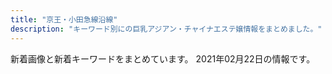 ```yaml
---
title: "京王・小田急線沿線"
description: "キーワード別にの巨乳アジアン・チャイナエステ嬢情報をまとめました。"
---
```


新着画像と新着キーワードをまとめています。
2021年02月22日の情報です。

<DmmAffiliateIns />
<KeywordTable
  shops={
    [
    {
        "img_links": [
            "http://flower.est-u.com/images/index_07.jpg",
            "http://flower.est-u.com/images/index_09.jpg",
            "http://flower.est-u.com/images/s4.jpg",
            "http://flower.est-u.com/images/index_10.jpg",
            "http://flower.est-u.com/images/index2_11.jpg",
            "http://flower.est-u.com/images/staff_14.jpg",
            "http://flower.est-u.com/images/s3.jpg",
            "http://flower.est-u.com/images/index_04.jpg",
            "http://flower.est-u.com/images/index_13.jpg",
            "http://flower.est-u.com/images/s2.jpg",
            "http://flower.est-u.com/images/index_08.jpg",
            "http://flower.est-u.com/images/index_12.jpg",
            "http://flower.est-u.com/images/index_05.jpg",
            "http://flower.est-u.com/images/s5.jpg",
            "http://flower.est-u.com/images/staff_12.jpg",
            "http://flower.est-u.com/images/index_06.jpg",
            "http://flower.est-u.com/images/index_16.jpg",
            "http://flower.est-u.com/images/index3_11.jpg",
            "http://flower.est-u.com/images/s1.jpg",
            "http://flower.est-u.com/images/index_14.jpg",
            "http://flower.est-u.com/images/index_02.jpg"
        ],
        "url": "http://flower.est-u.com/",
        "keywords": {},
        "name": "FLOWER",
        "station": "\u5e61\u30f6\u8c37\u99c5\u5317\u53e3"
    },
    {
        "station": "\u4e0b\u9ad8\u4e95\u6238\u99c5\u897f\u53e3",
        "name": "\u30ad\u30e5\u30a2\u30e9\u30b9",
        "keywords": {
            "D": 32,
            "C": 8,
            "87": 8,
            "F": 16,
            "85": 16,
            "90": 8,
            "84": 16,
            "83": 8
        },
        "url": "http://cure-as.ests.jp/",
        "img_links": [
            "http://cure-as.ests.jp/images/top1.jpg",
            "http://cure-as.ests.jp/images/s_reruit.png",
            "http://cure-as.ests.jp/photos/sites/27/2018/10/2018102015260524.jpg",
            "http://cure-as.ests.jp/photos/sites/27/2019/03/201903261030333.jpg",
            "http://cure-as.ests.jp/photos/sites/27/2019/12/2019122512063341.jpg",
            "http://cure-as.ests.jp/images/photo.png",
            "http://cure-as.ests.jp/images/s_link.png",
            "http://cure-as.ests.jp/images/news11.jpg",
            "http://cure-as.ests.jp/images/2.jpg",
            "http://cure-as.ests.jp/photos/sites/27/2019/09/2019090515360480.jpg",
            "http://cure-as.ests.jp/images/top.jpg",
            "http://cure-as.ests.jp/photos/sites/27/2019/07/2019070118583389.jpg",
            "http://cure-as.ests.jp/photos/sites/27/2020/06/2020060319010741.jpg",
            "http://cure-as.ests.jp/images/mobile.jpg",
            "http://cure-as.ests.jp/images/info.jpg",
            "http://cure-as.ests.jp/photos/sites/27/2019/05/201905161429354.jpg",
            "http://cure-as.ests.jp/images/1.jpg",
            "http://cure-as.ests.jp/images/s_staff.png",
            "http://cure-as.ests.jp/images/news.png"
        ]
    },
    {
        "name": "\u30a8\u30bf\u30fc\u30ca\u30eb",
        "station": "\u660e\u5927\u524d\u99c5\u4e2d\u592e\u53e3",
        "keywords": {
            "88": 4,
            "F": 4,
            "85": 14,
            "D": 9,
            "83": 4,
            "86": 9,
            "C": 27,
            "84": 9
        },
        "img_links": [
            "https://eternal-tokyo.net/img/bar_right_mobile.png",
            "https://eternal-tokyo.net/girls/kaede/c.jpg",
            "http://eternal-tokyo.net/girls/kaede/c.jpg",
            "http://eternal-tokyo.net/girls/rui/a.jpg",
            "http://eternal-tokyo.net/img/qr.png",
            "https://eternal-tokyo.net/girls/momo/a.jpg",
            "http://eternal-tokyo.net/girls/hina/a.jpg",
            "http://eternal-tokyo.net/girls/momo/c.jpg",
            "http://eternal-tokyo.net/girls/rui/c.jpg",
            "http://eternal-tokyo.net/girls/hina/b.jpg",
            "http://eternal-tokyo.net/girls/emi/a.jpg",
            "http://eternal-tokyo.net/img/bar_right_mobile.png",
            "https://eternal-tokyo.net/img/slider/1.jpg",
            "http://eternal-tokyo.net/girls/hina/d.jpg",
            "http://eternal-tokyo.net/girls/yuki/d.jpg",
            "https://eternal-tokyo.net/girls/hina/b.jpg",
            "https://eternal-tokyo.net/girls/momo/e.jpg",
            "https://eternal-tokyo.net/img/meidai.png",
            "https://eternal-tokyo.net/img/bar_sch.png",
            "https://eternal-tokyo.net/girls/rui/a.jpg",
            "http://eternal-tokyo.net/img/bar_newgirl.png",
            "http://eternal-tokyo.net/img/bar_right_mailmaga.png",
            "http://eternal-tokyo.net/girls/yuki/b.jpg",
            "http://eternal-tokyo.net/girls/kaede/e.jpg",
            "https://eternal-tokyo.net/img/bar_newgirl.png",
            "https://eternal-tokyo.net/girls/momo/c.jpg",
            "https://eternal-tokyo.net/girls/hina/c.jpg",
            "https://eternal-tokyo.net/girls/rui/b.jpg",
            "https://eternal-tokyo.net/girls/rui/d.jpg",
            "https://eternal-tokyo.net/img/bar_info.png",
            "http://eternal-tokyo.net/girls/momo/d.jpg",
            "http://eternal-tokyo.net/girls/rui/b.jpg",
            "http://eternal-tokyo.net/girls/yuki/a.jpg",
            "http://eternal-tokyo.net/img/bg_header.png",
            "https://eternal-tokyo.net/girls/hina/a.jpg",
            "http://eternal-tokyo.net/girls/rui/e.jpg",
            "http://eternal-tokyo.net/girls/hina/e.jpg",
            "https://eternal-tokyo.net/girls/momo/b.jpg",
            "http://eternal-tokyo.net/img/bar_sch.png",
            "http://eternal-tokyo.net/girls/yuri/b.jpg",
            "https://eternal-tokyo.net/girls/rui/c.jpg",
            "https://eternal-tokyo.net/girls/kaede/b.jpg",
            "https://eternal-tokyo.net/girls/emi/d.jpg",
            "http://eternal-tokyo.net/girls/yuri/a.jpg",
            "https://eternal-tokyo.net/girls/kaede/a.jpg",
            "https://eternal-tokyo.net/img/slider/2.jpg",
            "https://eternal-tokyo.net/girls/yuki/a.jpg",
            "http://eternal-tokyo.net/girls/momo/a.jpg",
            "http://eternal-tokyo.net/girls/rui/d.jpg",
            "http://eternal-tokyo.net/girls/kaede/d.jpg",
            "https://eternal-tokyo.net/girls/kaede/d.jpg",
            "http://eternal-tokyo.net/girls/emi/c.jpg",
            "http://eternal-tokyo.net/img/meidai.png",
            "https://eternal-tokyo.net/girls/hina/d.jpg",
            "https://eternal-tokyo.net/img/bar_right_mailmaga.png",
            "http://eternal-tokyo.net/img/slider/2.jpg",
            "http://eternal-tokyo.net/girls/kaede/a.jpg",
            "http://eternal-tokyo.net/girls/emi/e.jpg",
            "http://eternal-tokyo.net/img/bar_right_cover.png",
            "https://eternal-tokyo.net/girls/hina/e.jpg",
            "http://eternal-tokyo.net/img/bar_info.png",
            "http://eternal-tokyo.net/girls/yuri/d.jpg",
            "http://eternal-tokyo.net/girls/yuri/e.jpg",
            "https://eternal-tokyo.net/girls/rui/e.jpg",
            "https://eternal-tokyo.net/girls/kaede/e.jpg",
            "http://eternal-tokyo.net/girls/yuki/e.jpg",
            "https://eternal-tokyo.net/girls/momo/d.jpg",
            "http://eternal-tokyo.net/girls/momo/e.jpg",
            "https://eternal-tokyo.net/girls/emi/b.jpg",
            "http://eternal-tokyo.net/girls/emi/d.jpg",
            "http://eternal-tokyo.net/girls/momo/b.jpg",
            "https://eternal-tokyo.net/girls/yuri/a.jpg",
            "https://eternal-tokyo.net/girls/emi/e.jpg",
            "http://eternal-tokyo.net/girls/yuki/c.jpg",
            "http://eternal-tokyo.net/girls/hina/c.jpg",
            "https://eternal-tokyo.net/img/bg_header.png",
            "http://eternal-tokyo.net/girls/yuri/c.jpg",
            "http://eternal-tokyo.net/img/pc.png",
            "http://eternal-tokyo.net/img/slider/1.jpg",
            "http://eternal-tokyo.net/girls/emi/b.jpg",
            "https://eternal-tokyo.net/img/bar_right_cover.png",
            "https://eternal-tokyo.net/girls/emi/a.jpg",
            "https://eternal-tokyo.net/img/qr.png",
            "http://eternal-tokyo.net/girls/kaede/b.jpg",
            "https://eternal-tokyo.net/girls/emi/c.jpg"
        ],
        "url": "http://eternal-tokyo.net/"
    },
    {
        "keywords": {
            "86": 18,
            "D": 16,
            "E": 4,
            "87": 2
        },
        "station": "\u4ee3\u3005\u6728\u4e0a\u539f\u99c5\u5357\u53e3",
        "url": "http://aroma-relax.red/",
        "name": "for you",
        "img_links": [
            "http://aroma-relax.red/img/cg07.jpg",
            "http://aroma-relax.red/img/f4.jpg",
            "http://aroma-relax.red/img/cg02.jpg",
            "http://aroma-relax.red/img/f1.jpg",
            "http://aroma-relax.red/img/cg04.jpg",
            "http://aroma-relax.red/img/top.jpg",
            "http://aroma-relax.red/img/f2.jpg",
            "http://aroma-relax.red/img/footer.jpg",
            "http://aroma-relax.red/img/cg05.jpg",
            "http://aroma-relax.red/img/cg08.jpg",
            "http://aroma-relax.red/img/cg10.jpg",
            "http://aroma-relax.red/img/stafft.jpg",
            "http://aroma-relax.red/img/cg06.jpg",
            "http://aroma-relax.red/img/l.png",
            "http://aroma-relax.red/img/cg03.jpg",
            "http://aroma-relax.red/img/cg01.jpg",
            "http://aroma-relax.red/img/f3.jpg",
            "http://aroma-relax.red/img/cg09.jpg",
            "http://aroma-relax.red/img/no.png"
        ]
    },
    {
        "keywords": {},
        "url": "http://www.iyasi.work/",
        "station": "\u8abf\u5e03\u99c5\u6771\u53e3",
        "img_links": [
            "http://www.iyasi.work/images/line.png",
            "http://www.iyasi.work/images/ta.jpg",
            "http://www.iyasi.work/img/yuri1.jpg",
            "http://www.iyasi.work/images/staff_t.jpg",
            "http://www.iyasi.work/images/tel1.png",
            "http://www.iyasi.work/images/int1.png",
            "http://www.iyasi.work/images/ac2.png",
            "http://www.iyasi.work/images/sys2.png",
            "http://www.iyasi.work/images/info.png",
            "http://www.iyasi.work/images/1.jpg",
            "http://www.iyasi.work/images/mobile.jpg",
            "http://www.iyasi.work/images/3.jpg",
            "http://www.iyasi.work/images/2.jpg",
            "http://www.iyasi.work/img/momo1.jpg",
            "http://www.iyasi.work/img/miyuki1.jpg",
            "http://www.iyasi.work/images/tel2.png",
            "http://www.iyasi.work/images/int2.png",
            "http://www.iyasi.work/images/tel.jpg",
            "http://www.iyasi.work/images/news.png",
            "http://www.iyasi.work/images/interior_t.jpg",
            "http://www.iyasi.work/images/ac1.png",
            "http://www.iyasi.work/images/sys1.png"
        ],
        "name": "COCORO"
    },
    {
        "url": "http://arm-rlx.com/",
        "keywords": {
            "C": 17
        },
        "img_links": [
            "http://arm-rlx.com/staff/moe/01mb.jpg",
            "http://arm-rlx.com/img/fline.png",
            "http://arm-rlx.com/staff/miyuki/01.jpg",
            "http://arm-rlx.com/staff/anna/01mb.jpg",
            "http://arm-rlx.com/staff/moe/01.jpg",
            "http://arm-rlx.com/img/ttl_staff.png",
            "http://arm-rlx.com/i/files/homeimg.jpg",
            "http://arm-rlx.com/pic/topimg2.jpg",
            "http://arm-rlx.com/staff/sakura/01mb.jpg",
            "http://arm-rlx.com/staff/anna/01.jpg",
            "http://arm-rlx.com/img/shop/msg02.jpg",
            "http://arm-rlx.com/staff/saya/01.jpg",
            "http://arm-rlx.com/img/shop/msg04.jpg",
            "http://arm-rlx.com/pic/head.jpg",
            "http://arm-rlx.com/pic/topimg1.jpg",
            "http://arm-rlx.com/staff/kana/01.jpg",
            "http://arm-rlx.com/staff/kana/01mb.jpg",
            "http://arm-rlx.com/staff/riri/01mb.jpg",
            "http://arm-rlx.com/img/shop/msg03.jpg",
            "http://arm-rlx.com/staff/sakura/01.jpg",
            "http://arm-rlx.com/img/ttl_mobile.png",
            "http://arm-rlx.com/staff/miyuki/01mb.jpg",
            "http://arm-rlx.com/img/shop/msg01.jpg",
            "http://arm-rlx.com/pic/topimg3.jpg",
            "http://arm-rlx.com/staff/nana/01mb.jpg",
            "http://arm-rlx.com/staff/riri/01.jpg",
            "http://arm-rlx.com/img/mline.png",
            "http://arm-rlx.com/staff/saya/01mb.jpg",
            "http://arm-rlx.com/staff/nana/01.jpg"
        ],
        "station": "\u5343\u6b73\u8239\u6a4b\u99c5\u5357\u53e3",
        "name": "\u308d\u3046\u307e\u3093"
    },
    {
        "img_links": [
            "http://www.sexy.masg.info/photo_news/upimg/137665ff7d57f3cf91_0.jpg",
            "http://www.sexy.masg.info/images/nav-002.png",
            "http://www.sexy.masg.info/files/006.jpg",
            "http://www.sexy.masg.info/images/nav-004.png",
            "http://www.sexy.masg.info/files/007.jpg",
            "http://www.sexy.masg.info/photo_news/upimg/137665ff7d57f3cf91_1.jpg",
            "http://www.sexy.masg.info/images/nav-003.png",
            "http://www.sexy.masg.info/files/008.jpg",
            "http://www.sexy.masg.info/files/001.jpg",
            "http://www.sexy.masg.info/images/top003.png",
            "http://www.sexy.masg.info/images/nav-006.png",
            "http://www.sexy.masg.info/files/002.jpg",
            "http://www.sexy.masg.info/photo_news/upimg/40607602dce22ec341_0.jpg",
            "http://www.sexy.masg.info/images/nav-001.png",
            "http://www.sexy.masg.info/images/top01.png",
            "http://www.sexy.masg.info/photo_news/upimg/108215f82f974a7fed_2.jpg",
            "http://www.sexy.masg.info/files/003.jpg",
            "http://www.sexy.masg.info/images/tel.png",
            "http://www.sexy.masg.info/photo_news/upimg/108215f82f974a7fed_1.jpg",
            "http://www.sexy.masg.info/images/nav-005.png",
            "http://www.sexy.masg.info/photo_news/upimg/40607602dce22ec341_1.jpg",
            "http://www.sexy.masg.info/photo_news/upimg/108215f82f974a7fed_0.jpg",
            "http://www.sexy.masg.info/images/osusume01.png",
            "http://www.sexy.masg.info/photo_news/upimg/38523600fbcadb7a96_0.jpg",
            "http://www.sexy.masg.info/photo_news/upimg/38523600fbcadb7a96_1.jpg",
            "http://www.sexy.masg.info/files/004.jpg",
            "http://www.sexy.masg.info/images/top02-left.png"
        ],
        "url": "http://www.sexy.masg.info/",
        "station": "\u3064\u3064\u3058\u30f6\u4e18\u99c5\u5357\u53e3",
        "name": "\u30bb\u30af\u30b7\u30fc\u30ac\u30fc\u30eb",
        "keywords": {
            "\u30bb\u30af\u30b7\u30fc": 15
        }
    },
    {
        "station": "\u685c\u4e0a\u6c34\u99c5\u5317\u53e3",
        "keywords": {},
        "name": "AWAAWA \uff5e\u30a2\u30ef\u30a2\u30ef\uff5e",
        "url": "http://awaawa.xyz/",
        "img_links": [
            "http://awaawa.xyz/img/top.jpg",
            "http://awaawa.xyz/img/p-7.jpg",
            "http://awaawa.xyz/img/p-4.jpg",
            "http://awaawa.xyz/img/p-8.jpg",
            "http://awaawa.xyz/img/p-9.jpg",
            "http://awaawa.xyz/img/p-2.jpg",
            "http://awaawa.xyz/img/p-0.jpg",
            "http://awaawa.xyz/img/p-6.jpg",
            "http://awaawa.xyz/img/p-5.jpg",
            "http://awaawa.xyz/img/tel.jpg",
            "http://awaawa.xyz/img/p-1.jpg",
            "http://awaawa.xyz/img/p-3.jpg"
        ]
    },
    {
        "station": "\u660e\u5927\u524d\u99c5\u4e2d\u592e\u53e3",
        "keywords": {},
        "url": "http://kokochi.iest.info/",
        "name": "kokoro\u306e\u611b",
        "img_links": []
    },
    {
        "station": "\u6210\u57ce\u5b66\u5712\u524d\u99c5",
        "url": "https://s-botan.tokyo/",
        "name": "\u30dc\u30bf\u30f3",
        "img_links": [],
        "keywords": {}
    },
    {
        "img_links": [
            "http://massage-relax.pink/images/cg05.jpg",
            "http://massage-relax.pink/images/cg12.jpg",
            "http://massage-relax.pink/images/cg03.jpg",
            "http://massage-relax.pink/images/img-header-mainvisual01t.jpg",
            "http://massage-relax.pink/images/txt-header-phone.png",
            "http://massage-relax.pink/images/ttl-conceptt.png",
            "http://massage-relax.pink/images/img-linkt.jpg",
            "http://massage-relax.pink/images/ttl-pickup.png",
            "http://massage-relax.pink/images/cg11.jpg",
            "http://massage-relax.pink/images/ttl-concept2.png",
            "http://massage-relax.pink/images/bnr-sp-campaign01.jpg",
            "http://massage-relax.pink/images/bg-image-consept.png",
            "http://massage-relax.pink/images/cg01.jpg",
            "http://massage-relax.pink/images/img-therapistt.jpg",
            "http://massage-relax.pink/images/ttl-concept2t.png",
            "http://massage-relax.pink/images/img-link.jpg",
            "http://massage-relax.pink/images/txt-header-storeinfo.png",
            "http://massage-relax.pink/images/cg09.jpg",
            "http://massage-relax.pink/images/txt-footer-copyright.png",
            "http://massage-relax.pink/images/ttl-informationt.png",
            "http://massage-relax.pink/images/ttl-qr.png",
            "http://massage-relax.pink/images/img-therapist.jpg",
            "http://massage-relax.pink/images/txt-header-phonet.png",
            "http://massage-relax.pink/images/ttl-qrt.png",
            "http://massage-relax.pink/images/cg08.jpg",
            "http://massage-relax.pink/images/ttl-therapist.png",
            "http://massage-relax.pink/images/cg10.jpg",
            "http://massage-relax.pink/images/cg07.jpg",
            "http://massage-relax.pink/images/img-header-mainvisual01.jpg",
            "http://massage-relax.pink/images/qr.jpg",
            "http://massage-relax.pink/images/bnr-campaign01.jpg",
            "http://massage-relax.pink/images/acc.jpg",
            "http://massage-relax.pink/images/ttl-link.png",
            "http://massage-relax.pink/images/ttl-qrf.png",
            "http://massage-relax.pink/images/ttl-pickupt.png",
            "http://massage-relax.pink/images/ttl-concept.png",
            "http://massage-relax.pink/images/ttl-information.png",
            "http://massage-relax.pink/images/bg-image-consept02.png",
            "http://massage-relax.pink/images/cg02.jpg"
        ],
        "station": "\u660e\u5927\u524d\u99c5\u4e2d\u592e\u53e3",
        "name": "U\uff06ME",
        "url": "http://massage-relax.pink/",
        "keywords": {
            "D": 36,
            "E": 4,
            "86": 1
        }
    },
    {
        "url": "http://xn--vckg5a9gugx77pgi4bmma.xyz/",
        "img_links": [
            "http://xn--vckg5a9gugx77pgi4bmma.xyz/image/img3.jpg",
            "http://xn--vckg5a9gugx77pgi4bmma.xyz/image/girl8.jpg",
            "http://xn--vckg5a9gugx77pgi4bmma.xyz/image/img2.jpg",
            "http://xn--vckg5a9gugx77pgi4bmma.xyz/image/img4.jpg",
            "http://xn--vckg5a9gugx77pgi4bmma.xyz/image/girl3.jpg",
            "http://xn--vckg5a9gugx77pgi4bmma.xyz/image/girl1.jpg",
            "http://xn--vckg5a9gugx77pgi4bmma.xyz/image/navihiden.png"
        ],
        "keywords": {},
        "name": "Impact \uff5e\u30a4\u30f3\u30d1\u30af\u30c8\uff5e",
        "station": "\u4e0b\u9ad8\u4e95\u6238\u99c5\u5317\u53e3"
    },
    {
        "img_links": [
            "https://dear.ests.jp/images/staff0.jpg",
            "https://dear.ests.jp/photos/sites/49/2020/10/2020102923214596.jpeg",
            "https://dear.ests.jp/images/s_info.jpg",
            "https://dear.ests.jp/photos/sites/49/2020/12/2020122723322384.jpeg",
            "https://dear.ests.jp/photos/sites/49/2021/01/2021011617344787.jpeg",
            "https://dear.ests.jp/images/link2.jpg",
            "https://dear.ests.jp/photos/sites/49/2020/06/2020062215583977.jpeg",
            "https://dear.ests.jp/photos/sites/49/2020/10/2020102600221155.jpeg",
            "https://dear.ests.jp/images/paypay.jpg",
            "https://dear.ests.jp/images/s_link.jpg",
            "https://dear.ests.jp/photos/sites/49/2020/09/2020092114261518.jpeg",
            "https://dear.ests.jp/images/amore.jpg",
            "https://dear.ests.jp/images/1.jpg",
            "https://dear.ests.jp/photos/sites/49/2020/11/2020111212311933.jpeg",
            "https://dear.ests.jp/images/top.jpg",
            "https://dear.ests.jp/images/bj1.jpg",
            "https://dear.ests.jp/photos/sites/49/2020/11/202011232237522.jpeg",
            "https://dear.ests.jp/photos/sites/49/2020/09/2020092513482148.jpeg",
            "https://dear.ests.jp/photos/sites/49/2021/02/2021020922384177.jpeg",
            "https://dear.ests.jp/images/s_staff.jpg",
            "https://dear.ests.jp/photos/sites/49/2021/02/2021021311011028.jpeg",
            "https://dear.ests.jp/photos/sites/49/2020/12/2020122723283372.jpeg",
            "https://dear.ests.jp/images/bj3.jpg",
            "https://esta-kanto.com/img/kanto/esta-200_40.jpg",
            "https://dear.ests.jp/images/info2.jpg",
            "https://dear.ests.jp/photos/sites/49/2021/01/202101140011249.jpeg",
            "https://dear.ests.jp/images/member.jpg",
            "https://dear.ests.jp/photos/sites/49/2021/01/202101140010558.jpeg"
        ],
        "station": "\u5e9c\u4e2d\u99c5",
        "url": "https://dear.ests.jp/",
        "keywords": {
            "C": 4,
            "\u4e73": 1,
            "E": 3,
            "D": 32,
            "\u30bb\u30af\u30b7\u30fc": 1
        },
        "name": "Dear"
    },
    {
        "keywords": {},
        "url": "http://inadazutsumi.work/",
        "name": "\u30c1\u30e3\u30fc\u30df\u30f3\u30b0",
        "station": "JR\u7a32\u7530\u5824\u99c5",
        "img_links": [
            "http://inadazutsumi.work/images/g3.jpg",
            "http://inadazutsumi.work/images/top.jpg",
            "http://inadazutsumi.work/images/g2.jpg",
            "http://inadazutsumi.work/images/g0.jpg",
            "http://inadazutsumi.work/images/tel.jpg",
            "http://inadazutsumi.work/images/g4.jpg",
            "http://inadazutsumi.work/images/g5.jpg",
            "http://inadazutsumi.work/images/zi_staff.png",
            "http://inadazutsumi.work/images/mobile.jpg",
            "http://inadazutsumi.work/images/g1.jpg"
        ]
    },
    {
        "url": "https://tama-mensesthe.com/",
        "keywords": {
            "92": 24,
            "88": 12,
            "87": 12,
            "86": 12,
            "90": 72
        },
        "station": "\u8056\u8e5f\u685c\u30f6\u4e18\u99c5\u897f\u53e3",
        "img_links": [
            "https://tama-mensesthe.com/staff/yuyu-l1.jpg",
            "https://tama-mensesthe.com/staff/mirai-s1.jpg",
            "https://tama-mensesthe.com/2020/10/06/aya-s1.jpg",
            "https://tama-mensesthe.com/images/flower.png",
            "https://tama-mensesthe.com/room/1-s.jpg",
            "https://tama-mensesthe.com/menu/staff.png",
            "https://tama-mensesthe.com/room/2-l.jpg",
            "https://tama-mensesthe.com/images/main-sp.jpg",
            "https://tama-mensesthe.com/2020/01/15/momo-s1.jpg",
            "https://hamamatsucho-esthe.work/icon/twitter.png",
            "https://tama-mensesthe.com/staff/yuyu-s1.jpg",
            "https://tama-mensesthe.com/images/footer-l.png",
            "https://tama-mensesthe.com/staff/coco-l1.jpg",
            "https://tama-mensesthe.com/room/esthe3.jpg",
            "https://tama-mensesthe.com/staff/mimi-l1.jpg",
            "https://tama-mensesthe.com/2020/10/06/mirai-s1.jpg",
            "https://tama-mensesthe.com/room/2-s.jpg",
            "https://tama-mensesthe.com/menu/info.png",
            "https://tama-mensesthe.com//images/footer-r.png",
            "https://tama-mensesthe.com/room/4-l.jpg",
            "https://tama-mensesthe.com/staff/eri-s1.jpg",
            "https://tama-mensesthe.com/staff/aya-s1.jpg",
            "https://tama-mensesthe.com/staff/mimi-s1.jpg",
            "https://tama-mensesthe.com/room/esthe1.jpg",
            "https://tama-mensesthe.com/staff/yumi-l1.jpg",
            "https://tama-mensesthe.com/2020/07/04/eri-s1.jpg",
            "https://tama-mensesthe.com/staff/aya-l1.jpg",
            "https://tama-mensesthe.com/images/main1.jpg",
            "https://hamamatsucho-esthe.work/icon/facebook.png",
            "https://tama-mensesthe.com/staff/miki-s1.jpg",
            "https://tama-mensesthe.com/staff/momo-s1.jpg",
            "https://tama-mensesthe.com/staff/nana-s1.jpg",
            "https://tama-mensesthe.com/link/mens-esthe.png",
            "https://tama-mensesthe.com/staff/nana-l1.jpg",
            "https://tama-mensesthe.com/2019/12/25/miki-s1.jpg",
            "https://tama-mensesthe.com/staff/momo-l1.jpg",
            "https://tama-mensesthe.com/staff/momo-l2.jpg",
            "https://hamamatsucho-esthe.work/icon/line.png",
            "https://tama-mensesthe.com/room/4-s.jpg",
            "https://tama-mensesthe.com/room/esthe2.jpg",
            "https://tama-mensesthe.com/button/blog.png",
            "https://tama-mensesthe.com/menu/home.png",
            "https://tama-mensesthe.com/room/3-s.jpg",
            "https://tama-mensesthe.com/images/header3.png",
            "https://tama-mensesthe.com/staff/miki-l1.jpg",
            "https://tama-mensesthe.com/staff/mirai-l1.jpg",
            "https://tama-mensesthe.com/menu/blog.png",
            "https://tama-mensesthe.com/icon/yelp.png",
            "https://tama-mensesthe.com/staff/yuri-s1.jpg",
            "https://tama-mensesthe.com/2020/11/27/miki-s1.jpg",
            "https://tama-mensesthe.com/room/1-l.jpg",
            "https://kannai-mensesthe.com//images/footer-r.png",
            "https://tama-mensesthe.com/staff/momo-s2.jpg",
            "https://tama-mensesthe.com/staff/coco-s1.jpg",
            "https://tama-mensesthe.com/staff/yumi-s1.jpg",
            "https://tama-mensesthe.com/2020/10/24/yumi-s1.jpg",
            "https://tama-mensesthe.com/2021/01/06/nana-s1.jpg",
            "https://tama-mensesthe.com/staff/eri-l1.jpg",
            "https://tama-mensesthe.com/button/staff.png",
            "https://tama-mensesthe.com/staff/yuri-l1.jpg",
            "https://kannai-mensesthe.com/images/footer-l.png",
            "https://tama-mensesthe.com/images/clear.png",
            "https://tama-mensesthe.com/room/3-l.jpg",
            "https://tama-mensesthe.com/button/home.png"
        ],
        "name": "Lotus \uff5e\u30ed\u30fc\u30bf\u30b9\uff5e"
    },
    {
        "station": "\u767b\u6238\u99c5",
        "keywords": {
            "D": 9,
            "85": 14,
            "87": 14,
            "C": 50,
            "E": 7,
            "84": 17,
            "86": 14
        },
        "name": "\u9ec4\u91d1\u6d77\u5cb8",
        "url": "http://www.goldsea.work/",
        "img_links": [
            "http://www.goldsea.work/staff/sara2.jpg",
            "http://www.goldsea.work/img/bana02.jpg",
            "http://www.goldsea.work/staff/riri1.jpg",
            "http://www.goldsea.work/staff/nana2.jpg",
            "http://www.goldsea.work/staff/nana1.jpg",
            "http://www.goldsea.work/staff/yuki2.jpg",
            "http://www.goldsea.work/staff/riri2.jpg",
            "http://www.goldsea.work/img/contentsbottom.png",
            "http://www.goldsea.work/staff/yuki1.jpg",
            "http://www.goldsea.work/img/interior.jpg",
            "http://www.goldsea.work/img/s/s_qa.png",
            "http://www.goldsea.work/staff/sara1.jpg",
            "http://www.goldsea.work/img/bana03.jpg",
            "http://www.goldsea.work/img/icon/new.jpg"
        ]
    },
    {
        "keywords": {
            "88": 8,
            "87": 16,
            "F": 4,
            "D": 24,
            "91": 4,
            "86": 8,
            "\u80f8": 1,
            "C": 8
        },
        "url": "http://www.newstyle.esjp.info/",
        "station": "\u5343\u6b73\u70cf\u5c71\u99c5\u5317\u53e3",
        "img_links": [
            "http://www.newstyle.esjp.info/images/icon_info.png",
            "http://www.newstyle.esjp.info/images/index_sm.png",
            "http://www.newstyle.esjp.info/files/001.jpg",
            "http://www.newstyle.esjp.info/files/009.jpg",
            "http://www.newstyle.esjp.info/files/008.jpg",
            "http://www.newstyle.esjp.info/files/003-02.jpg",
            "http://www.newstyle.esjp.info/files/007.jpg",
            "http://www.newstyle.esjp.info/images/icon_top.png",
            "http://www.newstyle.esjp.info/images/btn2.png",
            "http://www.newstyle.esjp.info/files/009-02.jpg",
            "http://www.newstyle.esjp.info/files/004-02.jpg",
            "http://www.newstyle.esjp.info/files/002.jpg",
            "http://www.newstyle.esjp.info/files/006.jpg",
            "http://www.newstyle.esjp.info/files/002-02.jpg",
            "http://www.newstyle.esjp.info/files/008-02.jpg",
            "http://www.newstyle.esjp.info/images/mainImg_sub.jpg",
            "http://www.newstyle.esjp.info/files/004.jpg",
            "http://www.newstyle.esjp.info/files/006-02.jpg",
            "http://www.newstyle.esjp.info/files/005.jpg",
            "http://www.newstyle.esjp.info/images/icon_tel.png",
            "http://www.newstyle.esjp.info/files/005-02.jpg",
            "http://www.newstyle.esjp.info/files/001-02.jpg",
            "http://www.newstyle.esjp.info/files/007-02.jpg",
            "http://www.newstyle.esjp.info/files/003.jpg",
            "http://www.newstyle.esjp.info/images/icon_staff.png"
        ],
        "name": "New\u30b9\u30bf\u30a4\u30eb\u30e1\u30f3\u30ba\u30a8\u30b9\u30c6"
    },
    {
        "keywords": {
            "C": 7
        },
        "name": "\u7652\u3057\u82d1",
        "station": "\u5e9c\u4e2d\u99c5\u5357\u53e3",
        "img_links": [
            "http://iyashien-est.com/girl/1.jpg",
            "http://iyashien-est.com/girl/16.jpg",
            "http://iyashien-est.com/girl/9.jpg",
            "http://iyashien-est.com/images/room/photo03.jpg",
            "http://iyashien-est.com/girl/6.jpg",
            "http://iyashien-est.com/girl/3.jpg",
            "http://iyashien-est.com/images/room/photo01.jpg",
            "http://iyashien-est.com/images/index.jpg",
            "http://iyashien-est.com/girl/4.jpg",
            "http://iyashien-est.com/girl/5.jpg",
            "http://iyashien-est.com/images/room/photo04.jpg",
            "http://iyashien-est.com/girl/7.jpg",
            "http://iyashien-est.com/girl/2.jpg",
            "http://iyashien-est.com/images/room/photo02.jpg",
            "http://iyashien-est.com/images/capinfo.jpg",
            "http://iyashien-est.com/images/staff.jpg"
        ],
        "url": "http://iyashien-est.com/"
    },
    {
        "img_links": [
            "http://www.ginnosuzu.relaxjp.info/images/interior_t.jpg",
            "http://www.ginnosuzu.relaxjp.info/images/tel.jpg",
            "http://www.ginnosuzu.relaxjp.info/images/int1.jpg",
            "http://www.ginnosuzu.relaxjp.info/images/tg.jpg",
            "http://www.ginnosuzu.relaxjp.info/images/h_line.jpg",
            "http://www.ginnosuzu.relaxjp.info/images/int2.jpg",
            "http://www.ginnosuzu.relaxjp.info/images/int3.jpg",
            "http://www.ginnosuzu.relaxjp.info/images/s1.png",
            "http://www.ginnosuzu.relaxjp.info/files/002.jpg",
            "http://www.ginnosuzu.relaxjp.info/images/mobile.jpg",
            "http://www.ginnosuzu.relaxjp.info/files/003.jpg",
            "http://www.ginnosuzu.relaxjp.info/images/news.png",
            "http://www.ginnosuzu.relaxjp.info/images/sys.jpg",
            "http://www.ginnosuzu.relaxjp.info/images/head.jpg",
            "http://www.ginnosuzu.relaxjp.info/files/001.jpg",
            "http://www.ginnosuzu.relaxjp.info/images/staff_t.jpg"
        ],
        "station": "\u5e9c\u4e2d\u99c5",
        "keywords": {
            "87": 1,
            "86": 2,
            "D": 2,
            "C": 1
        },
        "url": "http://www.ginnosuzu.relaxjp.info/",
        "name": "\u9280\u306e\u9234"
    },
    {
        "keywords": {
            "C": 27,
            "83": 7,
            "D": 21,
            "86": 21
        },
        "station": "\u5e9c\u4e2d\u99c5\u5357\u53e3",
        "name": "\u82b1\u6c34\u6728",
        "url": "http://hanamizuki.tyo.cm/",
        "img_links": [
            "http://hanamizuki.tyo.cm/images/mobile.jpg",
            "http://hanamizuki.tyo.cm/link/esthelove88-31.jpg",
            "http://hanamizuki.tyo.cm/photos/sites/32/2016/08/staff15.jpg",
            "http://hanamizuki.tyo.cm/photos/sites/32/2020/01/2020013110290975.jpg",
            "http://hanamizuki.tyo.cm/images/room3.jpg",
            "http://hanamizuki.tyo.cm/photos/sites/32/2017/12/2017121407030461.jpg",
            "http://hanamizuki.tyo.cm/i/images/room1.jpg",
            "http://hanamizuki.tyo.cm/photos/sites/32/2016/08/staff4a.jpg",
            "http://hanamizuki.tyo.cm/images/bj3.jpg",
            "http://hanamizuki.tyo.cm/link/walker88.jpg",
            "http://hanamizuki.tyo.cm/images/room1.jpg",
            "http://hanamizuki.tyo.cm/images/top.jpg",
            "http://hanamizuki.tyo.cm/link/e0016.jpg",
            "http://hanamizuki.tyo.cm/link/88x31b.jpg",
            "http://hanamizuki.tyo.cm/images/room4.jpg",
            "http://menlog.net/link/menlog8831.jpg",
            "http://hanamizuki.tyo.cm/images/room2.jpg",
            "http://hanamizuki.tyo.cm/images/s_link.png",
            "http://hanamizuki.tyo.cm/photos/sites/32/2018/11/2018110115410796.jpg",
            "http://hanamizuki.tyo.cm/photos/sites/32/2019/02/201902151914399.jpg",
            "http://hanamizuki.tyo.cm/images/s_staff.png",
            "http://hanamizuki.tyo.cm/images/nbj1.png",
            "http://hanamizuki.tyo.cm/images/news_bj3.png",
            "http://hanamizuki.tyo.cm/images/s_news.png",
            "http://hanamizuki.tyo.cm/link/massage-de_88_31.jpg",
            "http://hanamizuki.tyo.cm/i/images/room2.jpg",
            "http://hanamizuki.tyo.cm/i/images/room3.jpg",
            "http://hanamizuki.tyo.cm/link/8831.jpg"
        ]
    },
    {
        "img_links": [
            "http://est-massage.xyz/images/r3.jpg",
            "http://est-massage.xyz/images/468_60.png",
            "http://est-massage.xyz/images/bn03.jpg",
            "http://est-massage.xyz/images/foot_tel.png",
            "http://est-massage.xyz/images/cg15.jpg",
            "http://est-massage.xyz/images/cg18.jpg",
            "http://est-massage.xyz/images/cg02.jpg",
            "http://est-massage.xyz/images/cg151.jpg",
            "http://est-massage.xyz/images/side_tel.png",
            "http://est-massage.xyz/images/head_tell2.png",
            "http://est-massage.xyz/images/cg16.jpg",
            "http://est-massage.xyz/images/88_31.png",
            "http://est-massage.xyz/images/cg182.jpg",
            "http://est-massage.xyz/images/cg101.jpg",
            "http://est-massage.xyz/images/cg08.jpg",
            "http://est-massage.xyz/images/cg041.jpg",
            "http://est-massage.xyz/images/cg17.jpg",
            "http://est-massage.xyz/images/cg082.jpg",
            "http://est-massage.xyz/images/head_tell.png",
            "http://est-massage.xyz/images/r2.jpg",
            "http://est-massage.xyz/images/cg12.jpg",
            "http://est-massage.xyz/images/cg06.jpg",
            "http://est-massage.xyz/images/cg111.jpg",
            "http://est-massage.xyz/images/cg191.jpg",
            "http://est-massage.xyz/images/cg10.jpg",
            "http://est-massage.xyz/images/cg022.jpg",
            "http://est-massage.xyz/images/cg04.jpg",
            "http://est-massage.xyz/images/cg011.jpg",
            "http://est-massage.xyz/images/cg152.jpg",
            "http://est-massage.xyz/images/sy2.jpg",
            "http://est-massage.xyz/images/cg102.jpg",
            "http://est-massage.xyz/images/200_40.png",
            "http://est-massage.xyz/images/bn02.jpg",
            "http://est-massage.xyz/images/cg07.jpg",
            "http://est-massage.xyz/images/sy1.jpg",
            "http://est-massage.xyz/images/cg021.jpg",
            "http://est-massage.xyz/images/bn01.jpg",
            "http://est-massage.xyz/images/250_50.png",
            "http://est-massage.xyz/images/cg161.jpg",
            "http://est-massage.xyz/images/cg19.jpg",
            "http://est-massage.xyz/images/cg051.jpg",
            "http://est-massage.xyz/images/cg031.jpg",
            "http://est-massage.xyz/images/cg062.jpg",
            "http://est-massage.xyz/images/cg03.jpg",
            "http://est-massage.xyz/images/cg11.jpg",
            "http://est-massage.xyz/images/r1.jpg",
            "http://est-massage.xyz/images/cg09.jpg",
            "http://est-massage.xyz/images/cg181.jpg",
            "http://est-massage.xyz/images/ncg.jpg",
            "http://est-massage.xyz/images/cg081.jpg",
            "http://est-massage.xyz/images/cg061.jpg",
            "http://est-massage.xyz/images/cg032.jpg",
            "http://est-massage.xyz/images/cg071.jpg",
            "http://est-massage.xyz/images/cg072.jpg"
        ],
        "station": "\u7b39\u585a\u99c5\u5317\u53e3",
        "name": "Oasis\uff5e\u30aa\u30a2\u30b7\u30b9\uff5e",
        "url": "http://est-massage.xyz/",
        "keywords": {
            "88": 6,
            "D": 31,
            "84": 12,
            "E": 7,
            "83": 6,
            "85": 12,
            "86": 21,
            "C": 13,
            "87": 3
        }
    },
    {
        "name": "\u97f3\u59eb \uff5e\u30aa\u30c8\u30d2\u30e1\uff5e",
        "img_links": [
            "http://otohime.relaxnabi.com/css/staff/staff02-a.png",
            "http://otohime.relaxnabi.com/css/tel.png",
            "http://otohime.relaxnabi.com/css/staff/staff02.png",
            "http://otohime.relaxnabi.com/css/top03.png",
            "http://otohime.relaxnabi.com/css/staff/staff03.png",
            "http://otohime.relaxnabi.com/css/nav/nav-003.png",
            "http://otohime.relaxnabi.com/css/nav/nav-001.png",
            "http://otohime.relaxnabi.com/css/staff/staff04-a.png",
            "http://otohime.relaxnabi.com/css/staff/staff01.png",
            "http://otohime.relaxnabi.com/css/staff/staff03-a.png",
            "http://otohime.relaxnabi.com/css/nav/nav-006.png",
            "http://otohime.relaxnabi.com/css/osusume04.png",
            "http://otohime.relaxnabi.com/css/01.png",
            "http://otohime.relaxnabi.com/css/nav/nav-004.png",
            "http://otohime.relaxnabi.com/css/nav/nav-005.png",
            "http://otohime.relaxnabi.com/css/baner03.jpg",
            "http://otohime.relaxnabi.com/css/staff/staff01-a.png",
            "http://otohime.relaxnabi.com/css/nav/nav-002.png",
            "http://otohime.relaxnabi.com/css/staff/staff04.png"
        ],
        "url": "http://otohime.relaxnabi.com/",
        "keywords": {
            "89": 2,
            "D": 2,
            "E": 2,
            "91": 1
        },
        "station": "\u5343\u6b73\u70cf\u5c71\u99c5\u5317\u53e3"
    },
    {
        "keywords": {},
        "name": "FAIRIES\uff5e\u30d5\u30a7\u30a2\u30ea\u30fc\u30ba\uff5e",
        "img_links": [
            "http://www.fairies.work/images/staff/koko.jpg",
            "http://www.fairies.work/images/staff/yuna.jpg",
            "http://www.fairies.work/images/gallery/image_03.png",
            "http://www.fairies.work/images/gallery/image_07.png",
            "http://www.fairies.work/images/gallery/image_08.png",
            "http://www.fairies.work/images/home/home_bnr_04d.png",
            "http://www.fairies.work/images/common/side_bnr_02.png",
            "http://www.fairies.work/images/gallery/image_02.png",
            "http://www.fairies.work/images/home/home_btn_off.png",
            "http://www.fairies.work/images/home/image_01.png",
            "http://www.fairies.work/images/gallery/image_05.png",
            "http://www.fairies.work/images/staff/sati.jpg",
            "http://www.fairies.work/images/staff/sample_image.png",
            "http://www.fairies.work/images/home/home_bnr_02.png",
            "http://www.fairies.work/images/gallery/image_01.png",
            "http://www.fairies.work/images/staff/yuki.jpg",
            "http://www.fairies.work/images/gallery/image_04.png",
            "http://www.fairies.work/images/gallery/image_06.png",
            "http://www.fairies.work/images/staff/yui.jpg",
            "http://www.fairies.work/images/staff/mirai.jpg",
            "http://www.fairies.work/images/home/image_02.png",
            "http://www.fairies.work/images/staff/riri.jpg",
            "http://www.fairies.work/images/staff/sena.jpg",
            "http://www.fairies.work/images/staff/sara.jpg",
            "http://www.fairies.work/images/staff/arisa.jpg",
            "http://www.fairies.work/images/home/image_03.png",
            "http://www.fairies.work/images/staff/hana.jpg",
            "http://www.fairies.work/images/staff/ayumi.jpg",
            "http://www.fairies.work/images/home/home_bnr_03b.png"
        ],
        "url": "http://www.fairies.work/",
        "station": "\u767b\u6238\u99c5\u591a\u6469\u5ddd\u53e3"
    },
    {
        "name": "A\u30b7\u30fc\u30ba",
        "keywords": {
            "86": 30
        },
        "station": "\u8abf\u5e03\u99c5\u6771\u53e3",
        "img_links": [
            "http://esthe-massage.blue/images/cg03.jpg",
            "http://esthe-massage.blue/images/header3.png",
            "http://esthe-massage.blue/images/home.png",
            "http://esthe-massage.blue/images/esthe1.jpg",
            "http://esthe-massage.blue/images/cg05.jpg",
            "http://esthe-massage.blue/images/main-sp.jpg",
            "http://esthe-massage.blue/images/cg04.jpg",
            "http://esthe-massage.blue/images/clear.png",
            "http://esthe-massage.blue/images/home_002.png",
            "http://esthe-massage.blue/images/gallery.png",
            "http://esthe-massage.blue/images/info.png",
            "http://esthe-massage.blue/images/staff.png",
            "http://esthe-massage.blue/images/link.png",
            "http://esthe-massage.blue/images/esthe2.jpg",
            "http://esthe-massage.blue/images/acc.jpg",
            "http://esthe-massage.blue/images/main1.jpg",
            "http://esthe-massage.blue/images/blog_002.png",
            "http://esthe-massage.blue/images/friend.png",
            "http://esthe-massage.blue/images/cg01.jpg",
            "http://esthe-massage.blue/images/esthe3.jpg",
            "http://esthe-massage.blue/images/cg02.jpg"
        ],
        "url": "http://esthe-massage.blue/"
    },
    {
        "station": "\u5e9c\u4e2d\u99c5\u5317\u53e3",
        "url": "http://www.fruit-4.xyz/",
        "name": "Artemis \u6708\u306e\u5973\u795e",
        "keywords": {
            "87": 9,
            "D": 27,
            "85": 9,
            "86": 9,
            "\u80f8": 9
        },
        "img_links": [
            "http://www.fruit-4.xyz/uploads/200806/1-200P6154212B0.jpg",
            "http://www.fruit-4.xyz/uploads/allimg/180801/1-1PP1091925J2.jpg",
            "http://www.fruit-4.xyz/uploads/201016/1-201016155P5605.jpg",
            "http://www.fruit-4.xyz/uploads/180731/1-1PI1144544558.jpg",
            "http://www.fruit-4.xyz/uploads/201110/1-20111014043J00.jpg",
            "http://www.fruit-4.xyz/templets/default/picture/staff_t.jpg",
            "http://www.fruit-4.xyz/uploads/190906/1-1ZZ6125T4451.jpg",
            "http://www.fruit-4.xyz/templets/default/picture/int1.png",
            "http://www.fruit-4.xyz/uploads/190906/1-1ZZ6125JU21.jpg",
            "http://www.fruit-4.xyz/templets/default/picture/rec1.png",
            "http://www.fruit-4.xyz/uploads/200806/1-200P6154303L6.jpg",
            "http://www.fruit-4.xyz/uploads/210128/1-21012Q34111S7.jpg",
            "http://www.fruit-4.xyz/templets/default/picture/head.jpg",
            "http://www.fruit-4.xyz/uploads/190906/1-1ZZ612592T24.jpg",
            "http://www.fruit-4.xyz/templets/default/picture/interior_t.jpg",
            "http://www.fruit-4.xyz/templets/default/picture/news.jpg",
            "http://www.fruit-4.xyz/uploads/190906/1-1ZZ6130R3594.jpg",
            "http://www.fruit-4.xyz/templets/default/picture/tt.jpg",
            "http://www.fruit-4.xyz/uploads/allimg/180731/1-1PI1145244194.jpg",
            "http://www.fruit-4.xyz/uploads/200904/1-200Z4141523208.jpg",
            "http://www.fruit-4.xyz/uploads/190906/1-1ZZ613114IH.png",
            "http://www.fruit-4.xyz/uploads/201104/1-201104123F0148.jpg",
            "http://www.fruit-4.xyz/uploads/201218/1-20121Q60321957.jpg",
            "http://www.fruit-4.xyz/uploads/200806/1-200P6154349D7.jpg"
        ]
    },
    {
        "url": "http://ainoumi.estheya.com/",
        "keywords": {
            "89": 2,
            "92": 1,
            "87": 1,
            "86": 1,
            "D": 4,
            "C": 1,
            "E": 2,
            "91": 2
        },
        "name": "\u611b\u306e\u6d77",
        "station": "\u767b\u6238\u99c5",
        "img_links": [
            "http://ainoumi.estheya.com/css/nav/nav-002.png",
            "http://ainoumi.estheya.com/css/staff/staff02.jpg",
            "http://ainoumi.estheya.com/css/nav/nav-006.png",
            "http://ainoumi.estheya.com/css/osusume04.jpg",
            "http://ainoumi.estheya.com/css/nav/nav-005.png",
            "http://ainoumi.estheya.com/css/staff/staff05.jpg",
            "http://ainoumi.estheya.com/css/staff/staff04.jpg",
            "http://ainoumi.estheya.com/css/staff/staff07.jpg",
            "http://ainoumi.estheya.com/css/staff/staff03.jpg",
            "http://ainoumi.estheya.com/css/top01.png",
            "http://ainoumi.estheya.com/css/staff/staff01.jpg",
            "http://ainoumi.estheya.com/css/staff/staff06.jpg",
            "http://ainoumi.estheya.com/css/nav/nav-004.png",
            "http://ainoumi.estheya.com/css/nav/nav-001.png",
            "http://ainoumi.estheya.com/css/nav/nav-003.png",
            "http://ainoumi.estheya.com/css/tel.png"
        ]
    },
    {
        "url": "http://pre-cious.work/",
        "station": "JR\u7a32\u7530\u5824\u99c5",
        "keywords": {},
        "name": "\u30e9\u30d6\u30cf\u30fc\u30c8",
        "img_links": [
            "http://pre-cious.work/images/rec1.png",
            "http://pre-cious.work/images/interior_t.jpg",
            "http://pre-cious.work/images/sys.png",
            "http://pre-cious.work/images/sm.jpg",
            "http://pre-cious.work/images/5.jpg",
            "http://pre-cious.work/sp/img/mika1.jpg",
            "http://pre-cious.work/sp/images/rec2.png",
            "http://pre-cious.work/images/b2.jpg",
            "http://pre-cious.work/images/int1.png",
            "http://pre-cious.work/sp/staff/ringo.jpg",
            "http://pre-cious.work/sp/images/interior_t.jpg",
            "http://pre-cious.work/sp/staff/momo.jpg",
            "http://pre-cious.work/sp/images/int1.jpg",
            "http://pre-cious.work/sp/images/head.jpg",
            "http://pre-cious.work/sp/images/3.jpg",
            "http://pre-cious.work/sp/img/momo1.jpg",
            "http://pre-cious.work/images/staff_t.jpg",
            "http://pre-cious.work/sp/images/5.jpg",
            "http://pre-cious.work/images/1.jpg",
            "http://pre-cious.work/sp/menu/top.jpg",
            "http://pre-cious.work/images/news.jpg",
            "http://pre-cious.work/sp/images/2.jpg",
            "http://pre-cious.work/img/ringo1.jpg",
            "http://pre-cious.work/sp/images/sys.png",
            "http://pre-cious.work/sp/img/mimi1.jpg",
            "http://pre-cious.work/sp/staff/mimi.jpg",
            "http://pre-cious.work/img/yaya1.jpg",
            "http://pre-cious.work/sp/staff/yaya.jpg",
            "http://pre-cious.work/images/4.jpg",
            "http://pre-cious.work/images/ta.jpg",
            "http://pre-cious.work/sp/img/yaya1.jpg",
            "http://pre-cious.work/sp/images/newsb.png",
            "http://pre-cious.work/images/int2.png",
            "http://pre-cious.work/images/3.jpg",
            "http://pre-cious.work/sp/img/ringo1.jpg",
            "http://pre-cious.work/images/head.jpg",
            "http://pre-cious.work/sp/images/staff_t.jpg",
            "http://pre-cious.work/sp/images/6.jpg",
            "http://pre-cious.work/sp/images/b1.jpg",
            "http://pre-cious.work/img/momo1.jpg",
            "http://pre-cious.work/sp/images/b3.jpg",
            "http://pre-cious.work/sp/staff/yuyu.jpg",
            "http://pre-cious.work/sp/images/int2.png",
            "http://pre-cious.work/images/tr.jpg",
            "http://pre-cious.work/sp/images/tel.jpg",
            "http://pre-cious.work/sp/images/4.jpg",
            "http://pre-cious.work/sp/images/news.jpg",
            "http://pre-cious.work/img/mika1.jpg",
            "http://pre-cious.work/images/b3.jpg",
            "http://pre-cious.work/images/2.jpg",
            "http://pre-cious.work/sp/images/b2.jpg",
            "http://pre-cious.work/sp/images/footer.png",
            "http://pre-cious.work/sp/images/rec1.png",
            "http://pre-cious.work/images/b1.jpg",
            "http://pre-cious.work/sp/images/1.jpg",
            "http://pre-cious.work/images/rec2.png",
            "http://pre-cious.work/img/yuyu1.jpg",
            "http://pre-cious.work/images/6.jpg",
            "http://pre-cious.work/sp/staff/mika.jpg",
            "http://pre-cious.work/sp/menu/staff.jpg",
            "http://pre-cious.work/img/mimi1.jpg",
            "http://pre-cious.work/sp/img/yuyu1.jpg"
        ]
    },
    {
        "keywords": {},
        "station": "\u5343\u6b73\u70cf\u5c71\u99c5\u5317\u53e3",
        "img_links": [],
        "url": "https://es-relax.tokyo/",
        "name": "\u30ec\u30a4\u30f3\u30dc\u30fc"
    },
    {
        "keywords": {
            "C": 9
        },
        "station": "\u4eac\u738b\u591a\u6469\u30bb\u30f3\u30bf\u30fc\u99c5\u897f\u53e3",
        "img_links": [
            "http://www.aroma-tsubaki.com/uploads/aromatsubaki/2020/10/flash6.jpg",
            "http://www.aroma-tsubaki.com/uploads/aromatsubaki/2018/10/tel.jpg",
            "http://www.aroma-tsubaki.com/uploads/aromatsubaki/2011/10/zi_link.jpg",
            "http://www.aroma-tsubaki.com/uploads/aromatsubaki/images/no-photo.jpg",
            "http://www.aroma-tsubaki.com/uploads/aromatsubaki/2012/03/e794bbe5838f-1079.jpg",
            "http://www.aroma-tsubaki.com/uploads/aromatsubaki/2011/10/play2.jpg",
            "http://www.aroma-tsubaki.com/uploads/aromatsubaki/2011/10/play1.jpg",
            "http://www.aroma-tsubaki.com/uploads/aromatsubaki/2011/11/e794bbe5838f-029.jpg",
            "http://www.aroma-tsubaki.com/uploads/aromatsubaki/2011/11/e794bbe5838f-031.jpg",
            "http://www.aroma-tsubaki.com/uploads/aromatsubaki/2012/05/e794bbe5838f-1623.jpg",
            "http://www.aroma-tsubaki.com/uploads/aromatsubaki/2020/10/flash4.jpg",
            "http://www.aroma-tsubaki.com/uploads/aromatsubaki/2011/10/play3.jpg",
            "http://www.aroma-tsubaki.com/uploads/aromatsubaki/2011/10/info.jpg",
            "http://www.aroma-tsubaki.com/uploads/aromatsubaki/2011/10/shouji.jpg",
            "http://www.aroma-tsubaki.com/uploads/aromatsubaki/2020/10/flash2.jpg",
            "http://www.aroma-tsubaki.com/uploads/aromatsubaki/2020/10/flash1.jpg",
            "http://www.aroma-tsubaki.com/uploads/aromatsubaki/2020/10/flash3.jpg",
            "http://www.aroma-tsubaki.com/uploads/aromatsubaki/2020/10/top.jpg",
            "http://www.aroma-tsubaki.com/uploads/aromatsubaki/2011/10/play4.jpg",
            "http://www.aroma-tsubaki.com/uploads/aromatsubaki/2012/10/e794bbe5838f-261.jpg",
            "http://www.aroma-tsubaki.com/uploads/aromatsubaki/2011/10/468x60.jpg",
            "http://www.aroma-tsubaki.com/uploads/aromatsubaki/2020/10/flash5.jpg"
        ],
        "url": "http://aroma-tsubaki.com/",
        "name": "\u693f"
    },
    {
        "img_links": [
            "http://www.vivi.esjp.site/files/003.jpg",
            "http://www.vivi.esjp.site/files/004.jpg",
            "http://www.vivi.esjp.site/files/020.jpg",
            "http://www.vivi.esjp.site/files/017-02.jpg",
            "http://www.vivi.esjp.site/files/011-02.jpg",
            "http://www.vivi.esjp.site/files/018.jpg",
            "http://www.vivi.esjp.site/images/bj3.png",
            "http://www.vivi.esjp.site/images/shop/shop02.jpg",
            "http://www.vivi.esjp.site/files/014-02.jpg",
            "http://www.vivi.esjp.site/files/010.jpg",
            "http://www.vivi.esjp.site/files/015.jpg",
            "http://www.vivi.esjp.site/images/shop/shop03.jpg",
            "http://www.vivi.esjp.site/files/015-02.jpg",
            "http://www.vivi.esjp.site/files/001-02.jpg",
            "http://www.vivi.esjp.site/images/girl-z2.jpg",
            "http://www.vivi.esjp.site/files/008-02.jpg",
            "http://www.vivi.esjp.site/files/011.jpg",
            "http://www.vivi.esjp.site/files/010-02.jpg",
            "http://www.vivi.esjp.site/files/022-02.jpg",
            "http://www.vivi.esjp.site/images/staff_line.png",
            "http://www.vivi.esjp.site/files/021.jpg",
            "http://www.vivi.esjp.site/files/006-02.jpg",
            "http://www.vivi.esjp.site/files/019-02.jpg",
            "http://www.vivi.esjp.site/files/001.jpg",
            "http://www.vivi.esjp.site/files/002.jpg",
            "http://www.vivi.esjp.site/files/016.jpg",
            "http://www.vivi.esjp.site/files/021-02.jpg",
            "http://www.vivi.esjp.site/files/017.jpg",
            "http://www.vivi.esjp.site/files/007.jpg",
            "http://www.vivi.esjp.site/files/014.jpg",
            "http://www.vivi.esjp.site/files/016-02.jpg",
            "http://www.vivi.esjp.site/files/009.jpg",
            "http://www.vivi.esjp.site/files/002-02.jpg",
            "http://www.vivi.esjp.site/files/009-02.jpg",
            "http://www.vivi.esjp.site/files/007-02.jpg",
            "http://www.vivi.esjp.site/files/018-02.jpg",
            "http://www.vivi.esjp.site/files/008.jpg",
            "http://www.vivi.esjp.site/files/022.jpg",
            "http://www.vivi.esjp.site/files/006.jpg",
            "http://www.vivi.esjp.site/images/shop/shop01.jpg",
            "http://www.vivi.esjp.site/files/004-02.jpg",
            "http://www.vivi.esjp.site/files/003-02.jpg",
            "http://www.vivi.esjp.site/images/top_sche.png",
            "http://www.vivi.esjp.site/files/013.jpg",
            "http://www.vivi.esjp.site/images/mobile.jpg",
            "http://www.vivi.esjp.site/images/girl-z1.jpg",
            "http://www.vivi.esjp.site/files/013-02.jpg",
            "http://www.vivi.esjp.site/images/top.png",
            "http://www.vivi.esjp.site/images/link_line.png",
            "http://www.vivi.esjp.site/files/020-02.jpg",
            "http://www.vivi.esjp.site/images/shop/shop04.jpg",
            "http://www.vivi.esjp.site/files/019.jpg"
        ],
        "url": "http://www.vivi.esjp.site/",
        "keywords": {
            "86": 3,
            "D": 18,
            "87": 15,
            "C": 2,
            "88": 2
        },
        "name": "ViVi",
        "station": "\u5343\u6b73\u70cf\u5c71\u99c5\u5317\u53e3"
    },
    {
        "keywords": {
            "C": 23,
            "86": 10
        },
        "url": "http://erieko.com/",
        "img_links": [
            "http://erieko.com/images/staff2.jpg",
            "http://erieko.com/images/staff0.jpg",
            "http://erieko.com/images/nei_bj2.jpg",
            "http://erieko.com/images/room3.jpg",
            "http://erieko.com/images/mobile.jpg",
            "http://erieko.com/images/girl-z1.jpg",
            "http://erieko.com/images/tel.jpg",
            "http://erieko.com/images/s_news.jpg",
            "http://erieko.com/images/room2.jpg",
            "http://erieko.com/images/room1.jpg",
            "http://erieko.com/images/staff4.jpg",
            "http://erieko.com/images/s_chedule.jpg",
            "http://erieko.com/images/movie.jpg",
            "http://erieko.com/images/staff5.jpg",
            "http://erieko.com/images/s_link.jpg",
            "http://erieko.com/images/s_staff.jpg",
            "http://erieko.com/images/staff3.jpg",
            "http://erieko.com/images/girl-z2.jpg",
            "http://erieko.com/images/room4.jpg",
            "http://erieko.com/images/staff1.jpg"
        ],
        "name": "\u82b1\u306e\u5fc3",
        "station": "\u5411\u30f6\u4e18\u904a\u5712\u99c5\u5357\u53e3"
    },
    {
        "url": "http://www.yuyurando.xyz/",
        "name": "\u60a0\u3005\u30e9\u30f3\u30c9",
        "keywords": {},
        "station": "\u8056\u8e5f\u685c\u30f6\u4e18\u99c5\u6771\u53e3",
        "img_links": [
            "http://www.yuyurando.xyz/images/index-yuyu_05.jpg",
            "http://www.yuyurando.xyz/images/staff/rei.jpg",
            "http://www.yuyurando.xyz/images/index-otona_20.jpg",
            "http://www.yuyurando.xyz/images/lanmu/lanmu-sys.jpg",
            "http://www.yuyurando.xyz/images/staff/nana2.jpg",
            "http://www.yuyurando.xyz/images/index-yuyu_09.jpg",
            "http://www.yuyurando.xyz/images/staff/4.jpg",
            "http://www.yuyurando.xyz/images/index-yuyu_03.jpg",
            "http://www.yuyurando.xyz/images/index-yuyu_12.jpg",
            "http://www.yuyurando.xyz/images/staff/2.jpg",
            "http://www.yuyurando.xyz/images/index-yuyu_17.jpg",
            "http://www.yuyurando.xyz/images/lanmu/lanmu-staff.jpg",
            "http://www.yuyurando.xyz/images/staff/mi.png",
            "http://www.yuyurando.xyz/images/shop/527385908605281370.jpg",
            "http://www.yuyurando.xyz/images/staff/momo.jpg",
            "http://www.yuyurando.xyz/images/index-yuyu_20.jpg",
            "http://www.yuyurando.xyz/images/staff/1.jpg"
        ]
    },
    {
        "url": "http://www.miyabi.esturl.com/",
        "station": "\u4eac\u738b\u6c38\u5c71\u99c5\u5317\u53e3",
        "img_links": [
            "http://www.miyabi.esturl.com/files/003.jpg",
            "http://www.miyabi.esturl.com/files/001.jpg",
            "http://www.miyabi.esturl.com/files/003-03.jpg",
            "http://www.miyabi.esturl.com/files/002-02.jpg",
            "http://www.miyabi.esturl.com/files/001-02.jpg",
            "http://www.miyabi.esturl.com/images/attention.png",
            "http://www.miyabi.esturl.com/files/001-03.jpg",
            "http://www.miyabi.esturl.com/files/003-02.jpg",
            "http://www.miyabi.esturl.com/files/002.jpg",
            "http://www.miyabi.esturl.com/files/002-03.jpg",
            "http://www.miyabi.esturl.com/images/coverParts.png",
            "http://www.miyabi.esturl.com/images/infoSlide01.jpg",
            "http://www.miyabi.esturl.com/images/backlistbtn.png"
        ],
        "name": "\u96c5",
        "keywords": {
            "C": 11,
            "86": 2,
            "87": 4,
            "D": 6
        }
    },
    {
        "keywords": {
            "89": 4,
            "D": 4
        },
        "name": "\u30a2\u30ed\u30de\u30d3\u30d3",
        "url": "http://aromabb.relaxnabi.com/",
        "station": "\u5411\u30f6\u4e18\u904a\u5712\u99c5\u5357\u53e3",
        "img_links": [
            "http://aromabb.relaxnabi.com/css/staff/staff01-a.jpg",
            "http://aromabb.relaxnabi.com/css/staff/staff01.jpg",
            "http://aromabb.relaxnabi.com/css/m-top02.jpg",
            "http://aromabb.relaxnabi.com/css/nav/nav-004.jpg",
            "http://aromabb.relaxnabi.com/css/staff/staff02-a.jpg",
            "http://aromabb.relaxnabi.com/css/nav/nav-002.jpg",
            "http://aromabb.relaxnabi.com/css/nav/nav-005.jpg",
            "http://aromabb.relaxnabi.com/css/m-top03.jpg",
            "http://aromabb.relaxnabi.com/css/c01.jpg",
            "http://aromabb.relaxnabi.com/css/staff/staff03-a.jpg",
            "http://aromabb.relaxnabi.com/css/staff/staff03.jpg",
            "http://aromabb.relaxnabi.com/css/m-head03.jpg",
            "http://aromabb.relaxnabi.com/css/nav/nav-001.jpg",
            "http://aromabb.relaxnabi.com/css/nav/nav-003.jpg",
            "http://aromabb.relaxnabi.com/css/staff/staff04-a.jpg",
            "http://aromabb.relaxnabi.com/css/m-top06.jpg",
            "http://aromabb.relaxnabi.com/css/nav/nav-006.jpg",
            "http://aromabb.relaxnabi.com/css/staff/staff04.jpg",
            "http://aromabb.relaxnabi.com/css/m-head.jpg",
            "http://aromabb.relaxnabi.com/css/staff/staff02.jpg"
        ]
    },
    {
        "station": "\u5e61\u30f6\u8c37\u99c5",
        "url": "http://37.esnavi.work/",
        "name": "37\u2103",
        "img_links": [
            "http://37.esnavi.work/service1.jpg",
            "http://37.esnavi.work/2/uploadimg/1589374736.jpg",
            "http://37.esnavi.work/top.png",
            "http://37.esnavi.work/2/uploadimg/1599474468.jpg",
            "http://37.esnavi.work/room1.jpg",
            "http://37.esnavi.work/2/uploadimg/1586429606.jpg",
            "http://37.esnavi.work/2/uploadimg/1599391670.jpg",
            "http://37.esnavi.work/s_news.jpg",
            "http://37.esnavi.work/2/uploadimg/1587726066.jpg",
            "http://37.esnavi.work/service2.jpg",
            "http://37.esnavi.work/acc.jpg",
            "http://37.esnavi.work/2/uploadimg/1609226359.jpg",
            "http://37.esnavi.work/service4.jpg",
            "http://37.esnavi.work/room2.jpg",
            "http://37.esnavi.work/2/uploadimg/1610956377.jpg",
            "http://37.esnavi.work/room4.jpg",
            "http://37.esnavi.work/tel.jpg",
            "http://37.esnavi.work/s_pick.jpg",
            "http://37.esnavi.work/2/uploadimg/1609226185.jpg",
            "http://37.esnavi.work/nbj3.jpg",
            "http://37.esnavi.work/info.jpg",
            "http://37.esnavi.work/service3.jpg",
            "http://37.esnavi.work/s_staff.png",
            "http://37.esnavi.work/2/uploadimg/1586429676.jpg",
            "http://37.esnavi.work/room3.jpg",
            "http://37.esnavi.work/2/uploadimg/1602659461.jpg"
        ],
        "keywords": {
            "86": 8,
            "C": 8,
            "83": 6,
            "D": 6,
            "98": 2,
            "87": 2,
            "84": 2,
            "G": 2
        }
    },
    {
        "name": "\u3089\u304f\u3089\u304f",
        "img_links": [
            "http://rakuraku.iest.info/images/spmainimg.jpg",
            "http://rakuraku.iest.info/images/room5.jpg",
            "http://rakuraku.iest.info/images/top.png",
            "http://rakuraku.iest.info/images/staff0.jpg",
            "http://rakuraku.iest.info/images/room4.jpg",
            "http://rakuraku.iest.info/images/room1.jpg",
            "http://rakuraku.iest.info/images/room3.jpg",
            "http://rakuraku.iest.info/photos/sites/63/2020/09/2020092810070514.jpg",
            "http://rakuraku.iest.info/images/room2.jpg",
            "http://rakuraku.iest.info/images/room6.jpg",
            "http://rakuraku.iest.info/images/pagetop.png",
            "http://rakuraku.iest.info/images/mainimg.jpg",
            "http://rakuraku.iest.info/photos/sites/63/2021/01/2021011404151077.jpg",
            "http://rakuraku.iest.info/photos/sites/63/2021/01/2021012408022822.jpg"
        ],
        "url": "http://rakuraku.iest.info/",
        "station": "\u5e9c\u4e2d\u99c5\u5357\u53e3",
        "keywords": {
            "E": 6,
            "85": 18,
            "D": 12
        }
    },
    {
        "keywords": {
            "85": 3,
            "83": 3,
            "84": 3,
            "86": 6
        },
        "name": "\u685c -\u30b5\u30af\u30e9-",
        "url": "http://sakura.iest.jp",
        "img_links": [
            "http://sakura.iest.jp/layer/images/top/top_02.jpg",
            "http://sakura.iest.jp/layer/images/top/top_04.jpg",
            "http://sakura.iest.jp/images/staff_06.jpg",
            "http://sakura.iest.jp/images/staff_bj1.png",
            "http://sakura.iest.jp/images/s_info.png",
            "http://sakura.iest.jp/layer/images/top/top_03.jpg",
            "http://sakura.iest.jp/images/staff_03.jpg",
            "http://sakura.iest.jp/images/ser1.jpg",
            "http://sakura.iest.jp/images/ser3.jpg",
            "http://sakura.iest.jp/images/staff_02.jpg",
            "http://sakura.iest.jp/layer/images/top/top_01.jpg",
            "http://sakura.iest.jp/images/ser2.jpg",
            "http://sakura.iest.jp/images/staff_04.jpg",
            "http://sakura.iest.jp/images/1.jpg",
            "http://sakura.iest.jp/images/staff_bj4.png",
            "http://sakura.iest.jp/layer/images/top.jpg",
            "http://sakura.iest.jp/images/top1.jpg",
            "http://sakura.iest.jp/images/wenzi-staff.png",
            "http://sakura.iest.jp/images/staff_01.jpg",
            "http://sakura.iest.jp/images/ser4.jpg",
            "http://sakura.iest.jp/images/info.png",
            "http://sakura.iest.jp/images/s_service.png",
            "http://sakura.iest.jp/layer/images/top/top_08.png",
            "http://sakura.iest.jp/layer/images/top/top_05.jpg",
            "http://sakura.iest.jp/layer/images/top/top_06.jpg",
            "http://sakura.iest.jp/images/top2.jpg"
        ],
        "station": "\u5343\u6b73\u70cf\u5c71\u99c5\u5357\u53e3"
    },
    {
        "station": "\u5e9c\u4e2d\u99c5\u5317\u53e3",
        "img_links": [
            "http://www.fuwa.work/images/sys3.jpg",
            "http://www.fuwa.work/img/nana1.jpg",
            "http://www.fuwa.work/img/moe1.jpg",
            "http://www.fuwa.work/images/rec.jpg",
            "http://www.fuwa.work/img/nana2.jpg",
            "http://www.fuwa.work/staff/nana.jpg",
            "http://www.fuwa.work/img/moe2.jpg",
            "http://www.fuwa.work/images/int1.png",
            "http://www.fuwa.work/staff/moe.jpg",
            "http://www.fuwa.work/staff/mimi.jpg",
            "http://www.fuwa.work/images/head.jpg",
            "http://www.fuwa.work/images/sys2.jpg",
            "http://www.fuwa.work/images/sys4.png",
            "http://www.fuwa.work/images/info.png",
            "http://www.fuwa.work/img/anata1.jpg",
            "http://www.fuwa.work/images/staff_t.png",
            "http://www.fuwa.work/staff/anata.jpg",
            "http://www.fuwa.work/images/interior_t.png",
            "http://www.fuwa.work/img/mimi1.jpg",
            "http://www.fuwa.work/images/mobile.jpg",
            "http://www.fuwa.work/images/int2.png",
            "http://www.fuwa.work/images/news.jpg",
            "http://www.fuwa.work/images/line.png",
            "http://www.fuwa.work/images/sys1.jpg"
        ],
        "url": "http://www.fuwa.work/",
        "keywords": {},
        "name": "Olive \uff5e\u30aa\u30ea\u30fc\u30d6\uff5e"
    },
    {
        "url": "https://hobo100per.jpn.vin/",
        "name": "\u307b\u307c100%",
        "station": "\u5343\u6b73\u70cf\u5c71\u99c5\u5317\u53e3",
        "keywords": {
            "84": 56,
            "D": 102,
            "85": 28,
            "C": 39,
            "87": 32
        },
        "img_links": [
            "https://hobo100per.jpn.vin/images/news_bj3.jpg",
            "https://hobo100per.jpn.vin/photos/sites/64/2020/11/2020111302073452.jpg",
            "https://hobo100per.jpn.vin/images/s_face.jpg",
            "https://hobo100per.jpn.vin/images/1.png",
            "https://hobo100per.jpn.vin/images/s_topics.jpg",
            "https://hobo100per.jpn.vin/images/end.png",
            "https://hobo100per.jpn.vin/images/room1.jpg",
            "https://hobo100per.jpn.vin/images/news_bj1.jpg",
            "https://hobo100per.jpn.vin/photos/sites/64/2020/10/2020102607255738.jpg",
            "https://hobo100per.jpn.vin/photos/sites/64/2020/10/2020102607255792.jpg",
            "https://hobo100per.jpn.vin/photos/sites/64/2020/10/2020102607255898.jpg",
            "https://hobo100per.jpn.vin/images/room3.jpg",
            "https://hobo100per.jpn.vin/images/mobile.jpg",
            "https://hobo100per.jpn.vin/photos/sites/64/2020/12/2020120204102727.jpg",
            "https://hobo100per.jpn.vin/images/top.png",
            "https://hobo100per.jpn.vin/photos/sites/64/2021/01/202101160211441.jpg",
            "https://hobo100per.jpn.vin/images/face_bj2.jpg",
            "https://hobo100per.jpn.vin/images/s_link.jpg",
            "https://hobo100per.jpn.vin/images/room4.jpg",
            "https://hobo100per.jpn.vin/photos/sites/64/2020/10/2020102607255627.jpg",
            "https://hobo100per.jpn.vin/photos/sites/64/2021/02/2021020403220683.jpg",
            "https://hobo100per.jpn.vin/photos/sites/64/2021/02/2021021405253880.jpg",
            "https://hobo100per.jpn.vin/images/room2.jpg",
            "https://hobo100per.jpn.vin/images/s_staff.jpg"
        ]
    },
    {
        "url": "https://es.eoeoco.com/",
        "name": "\u30de\u30ab\u30ed\u30f3",
        "img_links": [],
        "station": "\u7b39\u585a\u99c5\u5317\u53e3",
        "keywords": {}
    },
    {
        "url": "http://soleil.ests.jp/",
        "name": "Soleil \u30fb\u30bd\u30ec\u30a4\u30e6",
        "img_links": [],
        "station": "\u8056\u8e5f\u685c\u30f6\u4e18\u99c5\u6771\u53e3",
        "keywords": {}
    },
    {
        "station": "\u8056\u8e5f\u685c\u30f6\u4e18\u99c5\u6771\u53e3",
        "url": "https://lu-rinpa.tokyo/",
        "keywords": {},
        "name": "\u685c\u96ea",
        "img_links": []
    },
    {
        "img_links": [
            "http://almond.ests.jp/photos/sites/24/2020/11/2020113018465254.jpg",
            "http://almond.ests.jp/photos/sites/24/2020/12/2020121413001762.jpg",
            "http://almond.ests.jp/images/s_news.jpg",
            "http://almond.ests.jp/photos/sites/24/2020/11/2020113018465347.jpg",
            "http://almond.ests.jp/images/mobile.jpg",
            "http://almond.ests.jp/photos/sites/24/2020/11/2020113018465490.jpg",
            "http://almond.ests.jp/images/nstaff.jpg",
            "http://almond.ests.jp/images/nstaff1.jpg",
            "http://almond.ests.jp/images/s_acc.jpg",
            "http://almond.ests.jp/photos/sites/24/2021/01/2021011517191378.jpg",
            "http://almond.ests.jp/images/pickicon.jpg",
            "http://almond.ests.jp/images/line1.jpg",
            "http://almond.ests.jp/images/s_staff.png",
            "http://almond.ests.jp/photos/sites/24/2020/11/2020113018465067.jpg",
            "http://almond.ests.jp/images/line.jpg",
            "http://almond.ests.jp/images/line2.png",
            "http://almond.ests.jp/images/top.png",
            "http://almond.ests.jp/images/s_face.png",
            "http://almond.ests.jp/images/acc1.jpg",
            "http://almond.ests.jp/images/newicon.png"
        ],
        "station": "\u5343\u6b73\u70cf\u5c71\u99c5\u5357\u53e3",
        "name": "Lovely",
        "url": "http://almond.ests.jp/",
        "keywords": {
            "85": 2,
            "86": 2,
            "87": 2,
            "C": 13,
            "D": 6
        }
    },
    {
        "keywords": {
            "D": 3,
            "86": 3
        },
        "img_links": [
            "http://www.mens-chitose.com/files/011.jpg",
            "http://www.mens-chitose.com/images/attention.png",
            "http://www.mens-chitose.com/files/001.jpg",
            "http://www.mens-chitose.com/images/info.jpg",
            "http://www.mens-chitose.com/images/coverParts.png",
            "http://www.mens-chitose.com/images/infoSlide01.jpg",
            "http://www.mens-chitose.com/files/013.jpg",
            "http://www.mens-chitose.com/images/concept.jpg"
        ],
        "station": "\u5343\u6b73\u8239\u6a4b\u99c5\u5317\u53e3",
        "url": "http://www.mens-chitose.com/",
        "name": "\u5065\u5eb7\u697d"
    },
    {
        "name": "\u7652\u3057\u7a7a\u9593",
        "keywords": {
            "88": 3,
            "84": 6,
            "86": 1,
            "85": 3,
            "83": 3
        },
        "img_links": [
            "http://space.iyasi.me/images/s_service.png",
            "http://space.iyasi.me/images/staff7.jpg",
            "http://space.iyasi.me/layer/images/top/top_06.jpg",
            "http://space.iyasi.me/images/ser1.jpg",
            "http://space.iyasi.me/images/staff_bj1.png",
            "http://space.iyasi.me/images/staff13a.jpg",
            "http://space.iyasi.me/layer/images/top/top_08.png",
            "http://space.iyasi.me/images/top1.jpg",
            "http://space.iyasi.me/layer/images/top/top_02.jpg",
            "http://space.iyasi.me/images/staff16a.jpg",
            "http://space.iyasi.me/images/ser2.jpg",
            "http://space.iyasi.me/images/staff16b.jpg",
            "http://space.iyasi.me/images/info.png",
            "http://space.iyasi.me/images/staff_bj4.png",
            "http://space.iyasi.me/images/staff1a.jpg",
            "http://space.iyasi.me/images/top2.jpg",
            "http://space.iyasi.me/images/ser3.jpg",
            "http://space.iyasi.me/layer/images/top/top_01.jpg",
            "http://space.iyasi.me/images/wenzi-staff.png",
            "http://space.iyasi.me/images/staff1.jpg",
            "http://space.iyasi.me/layer/images/top/top_03.jpg",
            "http://space.iyasi.me/layer/images/top/top_04.jpg",
            "http://space.iyasi.me/images/staff17a.jpg",
            "http://space.iyasi.me/images/s_info.png",
            "http://space.iyasi.me/layer/images/top/top_05.jpg",
            "http://space.iyasi.me/images/1.jpg",
            "http://space.iyasi.me/images/staff18a.jpg",
            "http://space.iyasi.me/images/ser4.jpg",
            "http://space.iyasi.me/layer/images/top.jpg"
        ],
        "url": "http://space.iyasi.me/",
        "station": "\u8056\u8e5f\u685c\u30f6\u4e18\u99c5\u6771\u53e3"
    },
    {
        "keywords": {
            "85": 2,
            "86": 1,
            "D": 4,
            "87": 1
        },
        "name": "\u30d1\u30fc\u30d5\u30a7\u30af\u30c8\u30fb\u30d7\u30e9\u30f3",
        "img_links": [
            "http://www.perfect-plan.iesjp.com/images/flash.jpg",
            "http://www.perfect-plan.iesjp.com/images/top.png",
            "http://www.perfect-plan.iesjp.com/images/left01.png",
            "http://www.perfect-plan.iesjp.com/images/ta.png",
            "http://www.perfect-plan.iesjp.com/images/interior.png",
            "http://www.perfect-plan.iesjp.com/images/interior_bg.png",
            "http://www.perfect-plan.iesjp.com/images/mobile.png",
            "http://www.perfect-plan.iesjp.com/files/001.jpg",
            "http://www.perfect-plan.iesjp.com/files/005.jpg",
            "http://www.perfect-plan.iesjp.com/images/staff.png",
            "http://www.perfect-plan.iesjp.com/files/008.jpg",
            "http://www.perfect-plan.iesjp.com/files/007.jpg"
        ],
        "station": "\u7b39\u585a\u99c5\u5317\u53e3",
        "url": "http://www.perfect-plan.iesjp.com/"
    },
    {
        "img_links": [
            "http://est70.jp/nch/images/bt3.png",
            "http://est70.jp/nch/images/facial-massage.png",
            "http://est70.jp/nch/images/footer.png",
            "http://est70.jp/nch/images/bt1.png",
            "http://est70.jp/nch/images/bt2.png",
            "http://est70.jp/nch/images/bt6.png",
            "http://est70.jp/nch/girl/g01.png",
            "http://est70.jp/nch/images/headp.png",
            "http://est70.jp/nch/images/top.png",
            "http://est70.jp/nch/images/bt4.png",
            "http://est70.jp/nch/images/bt5.png",
            "http://est70.jp/nch/girl/g03.png",
            "http://est70.jp/nch/girl/g04.png",
            "http://est70.jp/nch/images/phone.png",
            "http://est70.jp/nch/girl/g02.png"
        ],
        "name": "N.\u30c1\u30a7\u30ea\u30fc",
        "keywords": {},
        "url": "http://est70.jp/nch/",
        "station": "\u767b\u6238\u99c5"
    },
    {
        "name": "\u30b9\u30de\u30a4\u30eb",
        "img_links": [
            "https://static.wixstatic.com/media/11062b_4b7c9a8e48334d5aad2fd274fddba3bc~mv2.jpg",
            "https://static.wixstatic.com/media/a77b00_66dfeef3961c4954b8bb92a57580ba15~mv2.png",
            "https://static.wixstatic.com/media/a77b00_57112414e4a041f9aad2fad8d5b1b72d~mv2.png",
            "https://static.wixstatic.com/media/a77b00_3306fce6a90742708d21b231b6469292~mv2.png"
        ],
        "url": "https://smileriraku.wixsite.com/website",
        "station": "\u8056\u8e5f\u685c\u30f6\u4e18\u99c5\u897f\u53e3",
        "keywords": {}
    },
    {
        "station": "\u6210\u57ce\u5b66\u5712\u524d\u99c5",
        "url": "http://www.kousei-jyunen.com/",
        "keywords": {},
        "name": "\u6f64\u5712",
        "img_links": [
            "http://www.kousei-jyunen.com/images/top-munu-2_03.jpg",
            "http://www.kousei-jyunen.com/images/top-1_02.jpg",
            "http://www.kousei-jyunen.com/images/top-1_05.jpg",
            "http://www.kousei-jyunen.com/images/sys.jpg",
            "http://www.kousei-jyunen.com/images/top-munu-1_05.jpg",
            "http://www.kousei-jyunen.com/images/info.jpg",
            "http://www.kousei-jyunen.com/images/top-munu-2_05.jpg",
            "http://www.kousei-jyunen.com/images/top-munu-1_02.jpg",
            "http://www.kousei-jyunen.com/images/top-munu-2_02.jpg",
            "http://www.kousei-jyunen.com/images/top-1_01.jpg",
            "http://www.kousei-jyunen.com/images/staff.jpg",
            "http://www.kousei-jyunen.com/images/top-ib.jpg",
            "http://www.kousei-jyunen.com/images/top-munu-1_03.jpg",
            "http://www.kousei-jyunen.com/images/top-1_04.jpg",
            "http://www.kousei-jyunen.com/images/top-munu-1_04.jpg",
            "http://www.kousei-jyunen.com/images/index_qr.jpg",
            "http://www.kousei-jyunen.com/images/top-munu-2_04.jpg",
            "http://www.kousei-jyunen.com/images/news.jpg",
            "http://www.kousei-jyunen.com/images/top-1_03.jpg",
            "http://www.kousei-jyunen.com/flash.jpg",
            "http://www.kousei-jyunen.com/images/top-munu-1_01.jpg",
            "http://www.kousei-jyunen.com/images/top-munu-2_01.jpg",
            "http://www.kousei-jyunen.com/images/sta.jpg"
        ]
    },
    {
        "keywords": {},
        "img_links": [
            "http://est70.jp/fwg/images/bt1.png",
            "http://est70.jp/fwg/images/facial-massage.png",
            "http://est70.jp/fwg/images/bt4.png",
            "http://est70.jp/fwg/images/bt5.png",
            "http://est70.jp/fwg/images/head-bar.png",
            "http://est70.jp/fwg/images/header.png",
            "http://est70.jp/fwg/girl/g05.png",
            "http://est70.jp/fwg/images/bt3.png",
            "http://est70.jp/fwg/images/bt6.png",
            "http://est70.jp/fwg/girl/g06.png",
            "http://est70.jp/fwg/girl/01.png",
            "http://est70.jp/fwg/girl/07.png",
            "http://est70.jp/fwg/girl/g07.png",
            "http://est70.jp/fwg/images/footer.png",
            "http://est70.jp/fwg/images/bt2.png",
            "http://est70.jp/fwg/girl/05.png",
            "http://est70.jp/fwg/girl/06.png"
        ],
        "name": "\u30d5\u30a7\u30a2\u30ea\u30fc\u30fb\u30a6\u30a4\u30f3\u30b0\u30b9",
        "station": "\u767b\u6238\u99c5\u751f\u7530\u7dd1\u5730\u51fa\u53e3",
        "url": "http://est70.jp/fwg/"
    },
    {
        "keywords": {
            "86": 5,
            "C": 7,
            "E": 4,
            "\u80f8": 1,
            "85": 6,
            "D": 3,
            "F": 1,
            "88": 1
        },
        "name": "Crescent -\u30af\u30ec\u30c3\u30bb\u30f3\u30c8-",
        "url": "http://www.dhdwdjw.xyz/",
        "img_links": [
            "http://www.dhdwdjw.xyz/templets/xiangmu/picture/rookie_sh.png",
            "http://www.dhdwdjw.xyz/uploads/200627/1-20062G30SJ64.jpg",
            "http://www.dhdwdjw.xyz/templets/xiangmu/picture/main_photo.jpg",
            "http://www.dhdwdjw.xyz/uploads/201117/1-20111G32J1140.jpg",
            "http://www.dhdwdjw.xyz/templets/xiangmu/picture/ac_info_5.png",
            "http://www.dhdwdjw.xyz/templets/xiangmu/picture1/index_saloninfo.png",
            "http://www.dhdwdjw.xyz/templets/xiangmu/picture/top.png",
            "http://www.dhdwdjw.xyz/uploads/201117/1-20111G34243Z7.jpg",
            "http://www.dhdwdjw.xyz/uploads/201212/1-201212124P5H5.jpg",
            "http://www.dhdwdjw.xyz/images/R_000.jpg",
            "http://www.dhdwdjw.xyz/templets/xiangmu/picture/webentry.png",
            "http://www.dhdwdjw.xyz/templets/xiangmu/picture/sh_bou_5.png",
            "http://www.dhdwdjw.xyz/uploads/allimg/180716/1-1PG6102301955.jpg",
            "http://www.dhdwdjw.xyz/uploads/201117/1-20111G35643457.jpg",
            "http://www.dhdwdjw.xyz/templets/xiangmu/picture/index_therapist.png",
            "http://www.dhdwdjw.xyz/templets/xiangmu/picture/gotanda_5.jpg",
            "http://www.dhdwdjw.xyz/uploads/201028/1-20102Q51209202.jpg",
            "http://www.dhdwdjw.xyz/uploads/210120/1-210120150301c2.jpg",
            "http://www.dhdwdjw.xyz/uploads/210222/1-210222130029392.jpg",
            "http://www.dhdwdjw.xyz/templets/xiangmu/picture/foter_line_14.png",
            "http://www.dhdwdjw.xyz/templets/xiangmu/picture/index_contact.png",
            "http://www.dhdwdjw.xyz/uploads/200627/1-20062G30U2518.jpg",
            "http://www.dhdwdjw.xyz/uploads/210218/1-21021Q41925b2.jpg",
            "http://www.dhdwdjw.xyz/templets/xiangmu/picture/foter_line.png",
            "http://www.dhdwdjw.xyz/uploads/180424/1-1P424151P32I.png",
            "http://www.dhdwdjw.xyz/uploads/201019/1-201019125G2324.jpg",
            "http://www.dhdwdjw.xyz/uploads/201117/1-20111GAG6454.jpg",
            "http://www.dhdwdjw.xyz/templets/xiangmu/picture/tel.png",
            "http://www.dhdwdjw.xyz/uploads/200627/1-20062G30935R3.jpg",
            "http://www.dhdwdjw.xyz/uploads/210120/1-210120132J63L.jpg",
            "http://www.dhdwdjw.xyz/templets/xiangmu/picture/sh_line_5.png",
            "http://www.dhdwdjw.xyz/uploads/200627/1-20062G30950393.jpg",
            "http://www.dhdwdjw.xyz/templets/xiangmu/picture/re_lines.png"
        ],
        "station": "\u7b39\u585a\u99c5\u5317\u53e3"
    },
    {
        "name": "\u6df1\u4e95\u6c37\u306e\u56fd",
        "keywords": {
            "C": 8,
            "86": 96,
            "D": 72,
            "E": 16
        },
        "img_links": [
            "http://massage-est.xyz/images/cg01.jpg",
            "http://massage-est.xyz/images/up_100_1_0.jpg",
            "http://massage-est.xyz/images/cg06.jpg",
            "http://massage-est.xyz/images/cg11.jpg",
            "http://massage-est.xyz/images/cg011.jpg",
            "http://massage-est.xyz/images/cg061.jpg",
            "http://massage-est.xyz/images/cg021.jpg",
            "http://massage-est.xyz/images/spacer300x450.png",
            "http://massage-est.xyz/images/cg12.jpg",
            "http://massage-est.xyz/images/cg09.jpg",
            "http://massage-est.xyz/images/spacer900x360.png",
            "http://massage-est.xyz/images/cg091.jpg",
            "http://massage-est.xyz/images/cg02.jpg",
            "http://massage-est.xyz/images/qr.jpg",
            "http://massage-est.xyz/images/cg081.jpg",
            "http://massage-est.xyz/images/top.png",
            "http://massage-est.xyz/images/top2.png",
            "http://massage-est.xyz/images/cg10.jpg",
            "http://massage-est.xyz/images/sys.jpg",
            "http://massage-est.xyz/images/cg051.jpg",
            "http://massage-est.xyz/images/cg08.jpg",
            "http://massage-est.xyz/images/cg071.jpg",
            "http://massage-est.xyz/images/cg031.jpg",
            "http://massage-est.xyz/images/cg04.jpg",
            "http://massage-est.xyz/images/cg03.jpg",
            "http://massage-est.xyz/images/cg07.jpg",
            "http://massage-est.xyz/images/cg05.jpg"
        ],
        "station": "\u5343\u6b73\u70cf\u5c71\u99c5\u5317\u53e3",
        "url": "http://massage-est.xyz/"
    },
    {
        "url": "http://xn--cckzerb5br7a.com/",
        "name": "Free Style \uff5e\u30d5\u30ea\u30fc\u30b9\u30bf\u30a4\u30eb\uff5e",
        "img_links": [],
        "station": "\u660e\u5927\u524d\u99c5\u4e2d\u592e\u53e3",
        "keywords": {}
    },
    {
        "keywords": {
            "85": 3,
            "86": 4
        },
        "img_links": [
            "http://relax-massage.red/img/cg02.jpg",
            "http://relax-massage.red/img/girlst.jpg",
            "http://relax-massage.red/img/no.png",
            "http://relax-massage.red/img/cg05.jpg",
            "http://relax-massage.red/img/f.jpg",
            "http://relax-massage.red/img/top.jpg",
            "http://relax-massage.red/img/linkt.jpg",
            "http://relax-massage.red/img/cg01.jpg",
            "http://relax-massage.red/img/l.jpg",
            "http://relax-massage.red/img/cg03.jpg"
        ],
        "name": "Tiary Spa \uff5e\u30c6\u30a3\u30a2\u30ea\u30fc\u30b9\u30d1\uff5e",
        "url": "http://relax-massage.red/",
        "station": "\u7b39\u585a\u99c5\u5317\u53e3"
    },
    {
        "img_links": [
            "http://shizuka2015.net/images/sys-n.jpg",
            "http://shizuka2015.net/images/nav/hanga-sta.jpg",
            "http://shizuka2015.net/images/aki.jpg",
            "http://shizuka2015.net/images/shop/6.jpg",
            "http://shizuka2015.net/images/shop/4.jpg",
            "http://shizuka2015.net/images/nav/hanga-acc.jpg",
            "http://shizuka2015.net/images/nav/hanga-job.jpg",
            "http://shizuka2015.net/images/w-top.jpg",
            "http://shizuka2015.net/images/sakura.jpg",
            "http://shizuka2015.net/images/lm-c-bgdb2.png",
            "http://shizuka2015.net/images/staff/hikari.jpg",
            "http://shizuka2015.net/images/yuka.jpg",
            "http://shizuka2015.net/images/lm-c-bgdow.png",
            "http://shizuka2015.net/images/nav/hanga-sys.jpg",
            "http://shizuka2015.net/images/shop/1.jpg",
            "http://shizuka2015.net/images/moe.jpg",
            "http://shizuka2015.net/images/shop/5.jpg",
            "http://shizuka2015.net/images/staff/yuri.jpg"
        ],
        "url": "http://shizuka2015.net/",
        "station": "\u4e0b\u5317\u6ca2\u99c5\u5357\u53e3",
        "keywords": {
            "C": 7
        },
        "name": "\u9759\u9999"
    },
    {
        "url": "http://www.niihao.xyz/",
        "station": "\u5e9c\u4e2d\u99c5\u5357\u53e3",
        "name": "\u30cb\u30fc\u30cf\u30aa",
        "img_links": [
            "http://www.niihao.xyz/psd/off.jpg",
            "http://www.niihao.xyz/images/staff/11.jpg",
            "http://www.niihao.xyz/images/lanmu_06.jpg",
            "http://www.niihao.xyz/images/index-yume_04.jpg",
            "http://www.niihao.xyz/images/staff/shazhi.jpg",
            "http://www.niihao.xyz/images/lanmu_07.jpg",
            "http://www.niihao.xyz/images/index-yume_11.jpg",
            "http://www.niihao.xyz/images/mimi.jpg",
            "http://www.niihao.xyz/images/lanmu_03.jpg",
            "http://www.niihao.xyz/images/index-yume_02.jpg",
            "http://www.niihao.xyz/images/l-nav-_staff.jpg",
            "http://www.niihao.xyz/images/staff/remon.jpg",
            "http://www.niihao.xyz/images/nav/l-nav-_job.jpg",
            "http://www.niihao.xyz/images/staff/miki.jpeg",
            "http://www.niihao.xyz/images/4.jpg"
        ],
        "keywords": {}
    },
    {
        "name": "\u59eb",
        "url": "http://hime.abnavi.info/",
        "station": "\u8abf\u5e03\u99c5\u6771\u53e3",
        "img_links": [
            "http://hime.abnavi.info/photos/sites/54/2020/06/2020061618192035.jpg",
            "http://hime.abnavi.info/images/themes/pink/mobile.jpg",
            "http://hime.abnavi.info/images/themes/pink/s_newface.png",
            "http://hime.abnavi.info/images/themes/pink/r3.jpg",
            "http://hime.abnavi.info/images/themes/pink/line.png",
            "http://hime.abnavi.info/photos/sites/54/2020/09/2020092210315456.jpg",
            "http://hime.abnavi.info/photos/sites/54/2021/01/2021012218333253.jpg",
            "http://hime.abnavi.info/images/room4.jpg",
            "http://hime.abnavi.info/images/room1.jpg",
            "http://hime.abnavi.info/images/themes/pink/no1.png",
            "http://hime.abnavi.info/images/room2.jpg",
            "http://hime.abnavi.info/photos/sites/54/2020/09/2020090217315938.jpg",
            "http://hime.abnavi.info/images/themes/pink/s_staff.png",
            "http://hime.abnavi.info/photos/sites/54/2020/11/2020112316253050.jpg",
            "http://hime.abnavi.info/photos/sites/54/2020/12/2020121117390772.jpg",
            "http://hime.abnavi.info/photos/sites/54/2020/06/202006161819212.jpg",
            "http://hime.abnavi.info/photos/sites/54/2021/02/2021020217334811.jpg",
            "http://hime.abnavi.info/images/themes/pink/s_news.png",
            "http://hime.abnavi.info/photos/sites/54/2020/06/2020061618191940.jpg",
            "http://hime.abnavi.info/photos/sites/54/2020/10/2020100313192397.jpg",
            "http://hime.abnavi.info/images/room3.jpg",
            "http://hime.abnavi.info/images/themes/pink/s_pickup.png",
            "http://hime.abnavi.info/photos/sites/54/2021/02/2021020811341495.jpg",
            "http://hime.abnavi.info/images/themes/pink/s_ranking.png",
            "http://hime.abnavi.info/photos/sites/54/2021/01/2021010913515344.jpg",
            "http://hime.abnavi.info/images/themes/pink/no2.png",
            "http://hime.abnavi.info/images/themes/pink/s_link.png",
            "http://hime.abnavi.info/photos/sites/54/2020/06/2020063010152370.jpg"
        ],
        "keywords": {
            "87": 4,
            "84": 4,
            "86": 28,
            "D": 48,
            "83": 4,
            "85": 12,
            "C": 25
        }
    },
    {
        "name": "Ruby\u30fb\u30eb\u30d3\u30fc",
        "keywords": {
            "88": 4,
            "D": 12,
            "C": 10,
            "86": 8
        },
        "station": "\u767b\u6238\u99c5\u751f\u7530\u7dd1\u5730\u53e3",
        "url": "http://ruby.iest.info/",
        "img_links": [
            "http://ruby.iest.info/photos/sites/8/2021/02/2021021616134569.jpg",
            "http://ruby.iest.info/photos/sites/8/2021/01/2021011916294226.jpg",
            "http://ruby.iest.info/images/nei_bj1.png",
            "http://ruby.iest.info/images/mobile.jpg",
            "http://ruby.iest.info/images/top.jpg",
            "http://ruby.iest.info/images/service.jpg",
            "http://ruby.iest.info/images/s_staff.png",
            "http://ruby.iest.info/images/bian.jpg",
            "http://ruby.iest.info/photos/sites/8/2021/01/2021012215132922.jpg",
            "http://ruby.iest.info/images/news.png"
        ]
    },
    {
        "keywords": {
            "C": 2,
            "D": 3
        },
        "img_links": [
            "https://file.jp-navi.info/17/8180/202101/210119215302tj.png",
            "https://aroma-opa.jpn.cm/themes/aroma/template/assets/images/btn_side05.png",
            "https://assets.jp-navi.info/images/images/es-thumbnail.png",
            "https://aroma-opa.jpn.cm/photos/17/8180/202101/2021012815224331.jpeg",
            "https://aroma-opa.jpn.cm/photos/17/8180/202102/2021021311204371.jpeg",
            "https://aroma-opa.jpn.cm/themes/aroma/template/assets/images/card02.jpg",
            "https://aroma-opa.jpn.cm/themes/aroma/template/assets/images/tit_staff.png",
            "https://aroma-opa.jpn.cm/themes/aroma/template/assets/images/tit_sch.png",
            "https://aroma-opa.jpn.cm/photos/17/8180/202101/2021011112100867.jpg",
            "https://aroma-opa.jpn.cm/themes/aroma/template/assets/images/btn_side01.png",
            "https://aroma-opa.jpn.cm/themes/aroma/template/assets/images/tit_news.png",
            "https://aroma-opa.jpn.cm/themes/aroma/template/assets/images/card01.png",
            "https://aroma-opa.jpn.cm/themes/aroma/template/assets/images/btn_side02.png",
            "https://aroma-opa.jpn.cm/photos/17/8180/202102/2021022014425449.jpeg",
            "https://file.jp-navi.info/17/8180/202012/2012241539323j7.jpeg",
            "https://file.jp-navi.info/17/8180/202101/2101192153415a9.png",
            "https://file.jp-navi.info/17/8180/202101/21011921532a520.png",
            "https://file.jp-navi.info/17/8180/202101/2101192154012b6.png",
            "https://aroma-opa.jpn.cm/themes/aroma/template/assets/images/btn_side03.png",
            "https://assets.jp-navi.info/images/images/nophoto.jpg",
            "https://aroma-opa.jpn.cm/photos/17/8180/202101/2021011112101351.jpg",
            "https://aroma-opa.jpn.cm/themes/aroma/template/assets/images/btn_side06.png",
            "https://aroma-opa.jpn.cm/themes/aroma/template/assets/images/tit_link.png",
            "https://aroma-opa.jpn.cm/photos/17/8180/202101/2021012915312691.jpeg"
        ],
        "url": "https://aroma-opa.jpn.cm/",
        "name": "Aroma Opa",
        "station": "\u5e9c\u4e2d\u99c5\u5357\u53e3"
    },
    {
        "keywords": {},
        "url": "http://cattleya427.com/lilac/index.html",
        "station": "\u660e\u5927\u524d\u99c5\u4e2d\u592e\u53e3",
        "img_links": [
            "http://cattleya427.com/lilac/img/image139.jpg",
            "http://cattleya427.com/lilac/img/image16.jpg",
            "http://cattleya427.com/lilac/img/image107.jpg",
            "http://cattleya427.com/lilac/img/image106.jpg",
            "http://cattleya427.com/lilac/img/image11.jpg",
            "http://cattleya427.com/lilac/img/image112.jpg",
            "http://cattleya427.com/lilac/img/image122.jpg",
            "http://cattleya427.com/lilac/img/image125.jpg",
            "http://cattleya427.com/lilac/img/image110.jpg",
            "http://cattleya427.com/lilac/img/image15.jpg",
            "http://cattleya427.com/lilac/img/image104.jpg",
            "http://cattleya427.com/lilac/img/image14.jpg",
            "http://cattleya427.com/lilac/img/image109.jpg",
            "http://cattleya427.com/lilac/img/image111.jpg",
            "http://cattleya427.com/lilac/img/image140.jpg",
            "http://cattleya427.com/lilac/img/image113.jpg",
            "http://cattleya427.com/lilac/img/image108.jpg",
            "http://cattleya427.com/lilac/img/image141.jpg",
            "http://cattleya427.com/lilac/img/image105.jpg",
            "http://cattleya427.com/lilac/img/image12.jpg",
            "http://cattleya427.com/lilac/img/image123.jpg",
            "http://cattleya427.com/lilac/img/image13.jpg",
            "http://cattleya427.com/lilac/img/image124.jpg",
            "http://cattleya427.com/lilac/img/image142.jpg"
        ],
        "name": "Lilac \uff5e\u30e9\u30a4\u30e9\u30c3\u30af\uff5e"
    },
    {
        "name": "\u3042\u3084",
        "img_links": [
            "http://barequite.xyz/uploads/200608/1-20060QK1404Q.jpg",
            "http://barequite.xyz/style/images/nav2-sta.png",
            "http://barequite.xyz/style/images/index-miru_03.jpg",
            "http://barequite.xyz/style/images/nav-sys.jpg",
            "http://barequite.xyz/uploads/190129/1-1Z129133H9E3.jpg",
            "http://barequite.xyz/style/images/sys.jpg",
            "http://barequite.xyz/style/images/index-miru_18.jpg",
            "http://barequite.xyz/style/images/zhuyi.jpg",
            "http://barequite.xyz/style/images/t4.jpg",
            "http://barequite.xyz/style/images/t2.png",
            "http://barequite.xyz/style/images/t3.png",
            "http://barequite.xyz/style/images/index-miru_06.jpg",
            "http://barequite.xyz/uploads/200608/1-20060QK211234.jpg",
            "http://barequite.xyz/uploads/200924/1-2009241TF0K4.jpg",
            "http://barequite.xyz/style/images/s-bian.png",
            "http://barequite.xyz/uploads/200608/1-20060QK101292.jpg",
            "http://barequite.xyz/style/images/t6.jpg"
        ],
        "keywords": {},
        "url": "http://barequite.xyz/",
        "station": "\u5e9c\u4e2d\u99c5\u5317\u53e3"
    },
    {
        "img_links": [
            "http://www.gokuyu.work/sp/images/topgirl.jpg",
            "http://www.gokuyu.work/sp/staff/yuna.jpg",
            "http://www.gokuyu.work/sp/images/sys.jpg",
            "http://www.gokuyu.work/sp/menu/staff.jpg",
            "http://www.gokuyu.work/staff/yuna.jpg",
            "http://www.gokuyu.work/images/news_t.jpg",
            "http://www.gokuyu.work/sp/images/rec.jpg",
            "http://www.gokuyu.work/sp/images/staff_t.jpg",
            "http://www.gokuyu.work/sp/images/interior_t.jpg",
            "http://www.gokuyu.work/images/concept.jpg",
            "http://www.gokuyu.work/images/int1.jpg",
            "http://www.gokuyu.work/sp/images/newsb.png",
            "http://www.gokuyu.work/img/ayu1.jpg",
            "http://www.gokuyu.work/img/aya1.jpg",
            "http://www.gokuyu.work/img/yuna1.jpg",
            "http://www.gokuyu.work/sp/images/int1.jpg",
            "http://www.gokuyu.work/staff/moe.jpg",
            "http://www.gokuyu.work/sp/staff/moe.jpg",
            "http://www.gokuyu.work/sp/images/news.jpg",
            "http://www.gokuyu.work/staff/aya.jpg",
            "http://www.gokuyu.work/sp/img/moe1.jpg",
            "http://www.gokuyu.work/images/int2.jpg",
            "http://www.gokuyu.work/images/sys.jpg",
            "http://www.gokuyu.work/sp/images/footer.jpg",
            "http://www.gokuyu.work/sp/staff/aya.jpg",
            "http://www.gokuyu.work/images/interior_t.jpg",
            "http://www.gokuyu.work/images/head.jpg",
            "http://www.gokuyu.work/images/ta.jpg",
            "http://www.gokuyu.work/sp/images/tel.jpg",
            "http://www.gokuyu.work/sp/images/int2.jpg",
            "http://www.gokuyu.work/images/tr.jpg",
            "http://www.gokuyu.work/sp/images/ta.jpg",
            "http://www.gokuyu.work/sp/menu/top.jpg",
            "http://www.gokuyu.work/sp/img/aya1.jpg",
            "http://www.gokuyu.work/images/staff_t.jpg",
            "http://www.gokuyu.work/images/b2.jpg",
            "http://www.gokuyu.work/images/newsb.png",
            "http://www.gokuyu.work/sp/img/yuna1.jpg",
            "http://www.gokuyu.work/images/rec.jpg",
            "http://www.gokuyu.work/img/moe1.jpg",
            "http://www.gokuyu.work/staff/ayu.jpg",
            "http://www.gokuyu.work/images/sm.jpg",
            "http://www.gokuyu.work/sp/staff/rina.jpg",
            "http://www.gokuyu.work/images/tg_t.jpg",
            "http://www.gokuyu.work/sp/staff/ayu.jpg",
            "http://www.gokuyu.work/sp/img/rina1.jpg",
            "http://www.gokuyu.work/sp/images/ac1.jpg",
            "http://www.gokuyu.work/staff/rina.jpg",
            "http://www.gokuyu.work/sp/img/ayu1.jpg",
            "http://www.gokuyu.work/images/b1.jpg",
            "http://www.gokuyu.work/img/rina1.jpg",
            "http://www.gokuyu.work/sp/images/head.jpg"
        ],
        "station": "\u767b\u6238\u99c5\u591a\u6469\u5ddd\u53e3",
        "keywords": {},
        "name": "\u7652",
        "url": "http://www.gokuyu.work/"
    },
    {
        "img_links": [
            "http://www.mojitojd.xyz/style/icon_new.png",
            "http://www.mojitojd.xyz/uploads/201226/1-201226111H3126.jpg",
            "http://www.mojitojd.xyz/style/icon_ranking_01.png",
            "http://www.mojitojd.xyz/uploads/201226/1-201226111Q3228.jpg",
            "http://www.mojitojd.xyz/uploads/201226/1-201226112111454.jpg",
            "http://www.mojitojd.xyz/style/mainvisual_02_s.jpg",
            "http://www.mojitojd.xyz/style/mainvisual_02.jpg",
            "http://www.mojitojd.xyz/uploads/201226/1-201226111JU10.jpg",
            "http://www.mojitojd.xyz/style/sw_home.png",
            "http://www.mojitojd.xyz/uploads/201229/1-2012291649129B.jpg",
            "http://www.mojitojd.xyz/uploads/201226/1-2012261120423N.jpg",
            "http://www.mojitojd.xyz/uploads/201226/1-2012261A316447.jpg",
            "http://www.mojitojd.xyz/style/trigger.jpg",
            "http://www.mojitojd.xyz/style/mainvisual_01_s.jpg",
            "http://www.mojitojd.xyz/uploads/201226/1-201226111010B0.jpg",
            "http://www.mojitojd.xyz/style/bottom_therapist.jpg",
            "http://www.mojitojd.xyz/style/mainvisual_01.jpg",
            "http://www.mojitojd.xyz/style/head_interior.jpg",
            "http://www.mojitojd.xyz/uploads/201226/1-20122611191Q05.jpg",
            "http://www.mojitojd.xyz/uploads/201226/1-201226112001463.jpg",
            "http://www.mojitojd.xyz/uploads/allimg/200930/1-200930094059.jpg",
            "http://www.mojitojd.xyz/uploads/allimg/200930/1-200930094039.jpg",
            "http://www.mojitojd.xyz/uploads/allimg/201229/1-2012291A143.jpg",
            "http://www.mojitojd.xyz/style/head_therapist.jpg",
            "http://www.mojitojd.xyz/uploads/allimg/200930/1-200930094123.jpg",
            "http://www.mojitojd.xyz/style/sw_tel.png"
        ],
        "station": "\u8abf\u5e03\u99c5\u6771\u53e3",
        "url": "http://www.mojitojd.xyz/",
        "name": "\u685c",
        "keywords": {
            "C": 8,
            "D": 24,
            "86": 12,
            "90": 6,
            "84": 8
        }
    },
    {
        "img_links": [
            "http://cinderella-princess.net/images/staff0.jpg",
            "http://cinderella-princess.net/images/s_staff.jpg",
            "http://cinderella-princess.net/images/staff1.jpg",
            "http://cinderella-princess.net/images/room3.jpg",
            "http://cinderella-princess.net/images/staff2.jpg",
            "http://cinderella-princess.net/images/staff4.jpg",
            "http://cinderella-princess.net/images/room1.jpg",
            "http://cinderella-princess.net/images/room4.jpg",
            "http://cinderella-princess.net/images/staff3.jpg",
            "http://cinderella-princess.net/images/mobile.jpg",
            "http://cinderella-princess.net/images/s_news.jpg",
            "http://cinderella-princess.net/images/s_chedule.jpg",
            "http://cinderella-princess.net/images/girl-z1.jpg",
            "http://cinderella-princess.net/images/girl-z2.jpg",
            "http://cinderella-princess.net/images/s_link.jpg",
            "http://cinderella-princess.net/images/tel.jpg",
            "http://cinderella-princess.net/images/nei_bj2.jpg",
            "http://cinderella-princess.net/links/esthe-summit.jpg",
            "http://cinderella-princess.net/images/movie.jpg",
            "http://cinderella-princess.net/images/room2.jpg"
        ],
        "keywords": {
            "C": 23,
            "86": 10
        },
        "station": "\u767e\u5408\u30f6\u4e18\u99c5\u5317\u53e3",
        "url": "http://cinderella-princess.net",
        "name": "\u30ea\u30e9\u30af\u30bc\u30fc\u30b7\u30e7\u30f3\u6075"
    },
    {
        "url": "http://shes-room.ests.jp/",
        "keywords": {
            "E": 24,
            "87": 60,
            "88": 12,
            "86": 48,
            "85": 60,
            "D": 144,
            "C": 74
        },
        "name": "come here \u30ea\u30e9\u30af\u30bc\u30fc\u30b7\u30e7\u30f3",
        "img_links": [
            "http://shes-room.ests.jp/photos/sites/28/2020/11/2020112612090675.jpg",
            "http://shes-room.ests.jp/photos/sites/28/2020/10/2020101614244874.jpg",
            "http://shes-room.ests.jp/photos/sites/28/2020/10/2020101016222167.jpg",
            "http://shes-room.ests.jp/images/btn_eject.jpg",
            "http://shes-room.ests.jp/photos/sites/28/2021/02/2021021511201284.jpg",
            "http://shes-room.ests.jp/images/link_nav03.jpg",
            "http://shes-room.ests.jp/photos/sites/28/2020/12/202012011125470.jpg",
            "http://shes-room.ests.jp/photos/sites/28/2020/12/2020122711283243.jpg",
            "http://shes-room.ests.jp/images/link_nav05.jpg",
            "http://shes-room.ests.jp/images/link_nav01.jpg",
            "http://shes-room.ests.jp/images/room5_l.jpg",
            "http://shes-room.ests.jp/images/link_nav02.jpg",
            "http://shes-room.ests.jp/photos/sites/28/2020/10/202010071757145.jpg",
            "http://shes-room.ests.jp/images/tit_face.jpg",
            "http://shes-room.ests.jp/images/img_eject.jpg",
            "http://shes-room.ests.jp/images/room1_l.jpg",
            "http://shes-room.ests.jp/images/tit_eject.jpg",
            "http://shes-room.ests.jp/photos/sites/28/2020/12/2020122115433089.jpg",
            "http://shes-room.ests.jp/photos/sites/28/2020/12/2020120712462037.jpg",
            "http://shes-room.ests.jp/photos/sites/28/2021/02/2021020115594033.jpg",
            "http://shes-room.ests.jp/photos/sites/28/2020/11/2020111110271328.jpg",
            "http://shes-room.ests.jp/photos/sites/28/2020/10/2020100717571552.jpg",
            "http://shes-room.ests.jp/photos/sites/28/2021/02/2021020116004176.jpg",
            "http://shes-room.ests.jp/images/room2_l.jpg",
            "http://shes-room.ests.jp/images/room3_l.jpg",
            "http://shes-room.ests.jp/images/tit_new.jpg",
            "http://shes-room.ests.jp/images/link_nav04.jpg",
            "http://shes-room.ests.jp/images/sp_top.jpg",
            "http://shes-room.ests.jp/photos/sites/28/2020/11/2020111612224039.jpg",
            "http://shes-room.ests.jp/images/close_eject.png",
            "http://shes-room.ests.jp/images/room4_l.jpg",
            "http://shes-room.ests.jp/images/top.png",
            "http://shes-room.ests.jp/images/link_nav07.jpg",
            "http://shes-room.ests.jp/photos/sites/28/2020/10/2020100717571635.jpg",
            "http://shes-room.ests.jp/images/room6_l.jpg",
            "http://shes-room.ests.jp/images/link_nav06.jpg",
            "http://shes-room.ests.jp/photos/sites/28/2020/10/2020100717571670.jpg"
        ],
        "station": "\u9ad8\u5e61\u4e0d\u52d5\u99c5"
    },
    {
        "station": "\u7a32\u7530\u5824\u99c5",
        "name": "Look at me",
        "keywords": {},
        "img_links": [
            "http://est70.xyz/lam/images/button-2.png",
            "http://est70.xyz/lam/images/tel-bar.png",
            "http://est70.xyz/lam/girl/4.jpg",
            "http://est70.xyz/lam/images/button-5.png",
            "http://est70.xyz/lam/girl/6.jpg",
            "http://est70.xyz/lam/girl/g06.png",
            "http://est70.xyz/lam/girl/g03.png",
            "http://est70.xyz/lam/images/button-3.png",
            "http://est70.xyz/lam/images/concept.png",
            "http://est70.xyz/lam/images/tt.png",
            "http://est70.xyz/lam/images/button-6.png",
            "http://est70.xyz/lam/girl/3.jpg",
            "http://est70.xyz/lam/girl/g04.png",
            "http://est70.xyz/lam/images/footer.png",
            "http://est70.xyz/lam/images/button-1.png",
            "http://est70.xyz/lam/images/button-4.png",
            "http://est70.xyz/lam/girl/5.jpg"
        ],
        "url": "http://est70.xyz/lam/"
    },
    {
        "keywords": {
            "C": 23,
            "86": 10
        },
        "url": "http://noborito-garden.net/",
        "name": "\u7d4c\u7d61\u5802",
        "img_links": [
            "http://noborito-garden.net/images/s_staff.jpg",
            "http://noborito-garden.net/images/staff1.jpg",
            "http://noborito-garden.net/images/s_link.jpg",
            "http://noborito-garden.net/images/nei_bj2.jpg",
            "http://noborito-garden.net/images/girl-z1.jpg",
            "http://noborito-garden.net/images/staff0.jpg",
            "http://noborito-garden.net/images/s_news.jpg",
            "http://noborito-garden.net/images/room2.jpg",
            "http://noborito-garden.net/images/girl-z2.jpg",
            "http://noborito-garden.net/images/room1.jpg",
            "http://noborito-garden.net/images/mobile.jpg",
            "http://noborito-garden.net/images/s_chedule.jpg",
            "http://noborito-garden.net/images/movie.jpg",
            "http://noborito-garden.net/images/staff3.jpg",
            "http://noborito-garden.net/images/staff4.jpg",
            "http://noborito-garden.net/images/tel.jpg",
            "http://noborito-garden.net/images/staff2.jpg",
            "http://noborito-garden.net/images/room4.jpg",
            "http://noborito-garden.net/images/room3.jpg"
        ],
        "station": "\u6885\u30f6\u4e18\u99c5"
    },
    {
        "img_links": [
            "http://www.aiuntyuiop.xyz/uploads/201217/1-20121G62F6118.jpg",
            "http://www.aiuntyuiop.xyz/uploads/201217/1-20121G635524O.jpg",
            "http://www.aiuntyuiop.xyz/uploads/201217/1-20121G6342T29.jpg",
            "http://www.aiuntyuiop.xyz/webstyle/sign(2).png",
            "http://www.aiuntyuiop.xyz/uploads/201217/1-20121G63612P1.jpg",
            "http://www.aiuntyuiop.xyz/webstyle/line3.png",
            "http://www.aiuntyuiop.xyz/uploads/201217/1-20121G6424bW.png",
            "http://www.aiuntyuiop.xyz/webstyle/mobile_02.png",
            "http://www.aiuntyuiop.xyz/webstyle/line1.png",
            "http://www.aiuntyuiop.xyz/uploads/201217/1-20121G63514140.jpg",
            "http://www.aiuntyuiop.xyz/webstyle/sign(1).png",
            "http://www.aiuntyuiop.xyz/webstyle/line2.png",
            "http://www.aiuntyuiop.xyz/webstyle/line6.png",
            "http://www.aiuntyuiop.xyz/uploads/201217/1-20121G6363K37.jpg",
            "http://www.aiuntyuiop.xyz/lfc/intro_top_time.png",
            "http://www.aiuntyuiop.xyz/webstyle/call.jpg",
            "http://www.aiuntyuiop.xyz/webstyle/line4.png",
            "http://www.aiuntyuiop.xyz/webstyle/sign.png",
            "http://www.aiuntyuiop.xyz/webstyle/call(1).jpg",
            "http://www.aiuntyuiop.xyz/uploads/201111/1-20111112534M48.jpg",
            "http://www.aiuntyuiop.xyz/uploads/201217/1-20121G6345L51.jpg",
            "http://www.aiuntyuiop.xyz/webstyle/notice.png",
            "http://www.aiuntyuiop.xyz/webstyle/mobile_01.png",
            "http://www.aiuntyuiop.xyz/webstyle/line5.png",
            "http://www.aiuntyuiop.xyz/lfc/intro_top_tel.png"
        ],
        "url": "http://www.aiuntyuiop.xyz/",
        "keywords": {
            "\u4e73": 9
        },
        "name": "\u30aa\u30f3\u30ea\u30fc\u30e6\u30fc",
        "station": "\u767b\u6238\u99c5\u751f\u7530\u7dd1\u5730\u53e3"
    },
    {
        "station": "\u5343\u6b73\u70cf\u5c71\u99c5\u5317\u53e3",
        "img_links": [
            "http://www.iyashikukan.xyz/images/index-rin_20.jpg",
            "http://www.iyashikukan.xyz/images/index-rin_14.jpg",
            "http://www.iyashikukan.xyz/images/top/top-foot_03.png",
            "http://www.iyashikukan.xyz/images/staff/10/nana.jpg",
            "http://www.iyashikukan.xyz/images/lanmu-t-st2.jpg",
            "http://www.iyashikukan.xyz/images/top/t2.jpg",
            "http://www.iyashikukan.xyz/images/staff/10/2.jpg",
            "http://www.iyashikukan.xyz/images/top/t3.jpg",
            "http://www.iyashikukan.xyz/images/staff/10/1.jpg",
            "http://www.iyashikukan.xyz/images/top/top-foot_04.png",
            "http://www.iyashikukan.xyz/images/nav/nav-t-job.jpg",
            "http://www.iyashikukan.xyz/images/staff/10/mimi.jpg",
            "http://www.iyashikukan.xyz/images/top/top-foot_05.png",
            "http://www.iyashikukan.xyz/images/index-rin_16.jpg",
            "http://www.iyashikukan.xyz/images/top/t3.png",
            "http://www.iyashikukan.xyz/images/nav/nav-t-sys.jpg",
            "http://www.iyashikukan.xyz/images/index-rin_04.jpg",
            "http://www.iyashikukan.xyz/images/staff/9/39-02a.jpg",
            "http://www.iyashikukan.xyz/images/shop/r5.jpg",
            "http://www.iyashikukan.xyz/images/staff/10/satomi.jpg",
            "http://www.iyashikukan.xyz/images/index-rin_02.jpg",
            "http://www.iyashikukan.xyz/images/lanmu-t-st.jpg",
            "http://www.iyashikukan.xyz/images/staff/10/sayaka22.jpg"
        ],
        "url": "http://www.iyashikukan.xyz/",
        "name": "\u7652\u3057\u306e\u7a7a\u9593",
        "keywords": {}
    },
    {
        "station": "\u5343\u6b73\u70cf\u5c71\u99c5\u5317\u53e3",
        "img_links": [
            "http://kara.relaxnabi.com/css/m-top02.jpg",
            "http://kara.relaxnabi.com/css/staff/staff03.jpg",
            "http://kara.relaxnabi.com/css/nav/nav-004.jpg",
            "http://kara.relaxnabi.com/css/nav/nav-001.jpg",
            "http://kara.relaxnabi.com/css/staff/staff01.jpg",
            "http://kara.relaxnabi.com/css/m-top006.jpg",
            "http://kara.relaxnabi.com/css/nav/nav-002.jpg",
            "http://kara.relaxnabi.com/css/nav/nav-005.jpg",
            "http://kara.relaxnabi.com/css/c04.jpg",
            "http://kara.relaxnabi.com/css/m-head01.jpg",
            "http://kara.relaxnabi.com/css/m-top03.jpg",
            "http://kara.relaxnabi.com/css/nav/nav-006.jpg",
            "http://kara.relaxnabi.com/css/staff/staff04.jpg",
            "http://kara.relaxnabi.com/css/nav/nav-003.jpg",
            "http://kara.relaxnabi.com/css/staff/staff02.jpg"
        ],
        "name": "KARA",
        "url": "http://kara.relaxnabi.com/",
        "keywords": {
            "D": 4,
            "89": 4
        }
    },
    {
        "keywords": {
            "88": 1,
            "86": 4,
            "87": 1
        },
        "name": "\u82b1\u306e\u9999",
        "url": "http://relax-esthe.net/",
        "img_links": [
            "http://relax-esthe.net/img/cg1.jpg",
            "http://relax-esthe.net/img/t5.jpg",
            "http://relax-esthe.net/img/cg2.jpg",
            "http://relax-esthe.net/img/top.png",
            "http://relax-esthe.net/img/cg7.jpg",
            "http://relax-esthe.net/img/t4.jpg",
            "http://relax-esthe.net/img/t3.jpg",
            "http://relax-esthe.net/img/t2.jpg",
            "http://relax-esthe.net/img/t1.jpg",
            "http://relax-esthe.net/img/r2.jpg",
            "http://relax-esthe.net/img/mx.png",
            "http://relax-esthe.net/img/cg3.jpg",
            "http://relax-esthe.net/img/r1.jpg",
            "http://relax-esthe.net/img/r3.jpg",
            "http://relax-esthe.net/img/cg10.jpg",
            "http://relax-esthe.net/img/no.png",
            "http://relax-esthe.net/img/cg4.jpg",
            "http://relax-esthe.net/img/rb.png"
        ],
        "station": "\u3064\u3064\u3058\u30f6\u4e18\u99c5\u5317\u53e3"
    },
    {
        "keywords": {
            "83": 1,
            "90": 1,
            "86": 1,
            "D": 2,
            "E": 1,
            "C": 1,
            "85": 1,
            "87": 1
        },
        "url": "http://meidaimaesecretbase.club/",
        "img_links": [
            "http://meidaimaesecretbase.club/2/uploadimg/1597806778.jpg",
            "http://meidaimaesecretbase.club/sys1.jpg",
            "http://meidaimaesecretbase.club/2/uploadimg/1597642441.jpg",
            "http://meidaimaesecretbase.club/2/uploadimg/1587527512.jpg",
            "http://meidaimaesecretbase.club/int1.png",
            "http://meidaimaesecretbase.club/s1.png",
            "http://meidaimaesecretbase.club/sys2.jpg",
            "http://meidaimaesecretbase.club/2/uploadimg/1587527299.jpg",
            "http://meidaimaesecretbase.club/staff_t.jpg",
            "http://meidaimaesecretbase.club/2/uploadimg/1591787978.jpg",
            "http://meidaimaesecretbase.club/head.jpg"
        ],
        "name": "\u79d8\u5bc6\u57fa\u5730",
        "station": "\u660e\u5927\u524d\u99c5\u4e2d\u592e\u53e3"
    },
    {
        "img_links": [
            "http://www.fuafua.info/images/r03.jpg",
            "http://www.fuafua.info/images/s4.jpg",
            "http://www.fuafua.info/images/m1.jpg",
            "http://www.fuafua.info/images/m2.jpg",
            "http://www.fuafua.info/images/mobile.jpg",
            "http://www.fuafua.info/images/w-4.jpg",
            "http://www.fuafua.info/images/r02.jpg",
            "http://www.fuafua.info/images/r01.jpg",
            "http://www.fuafua.info/images/mihao.jpg",
            "http://www.fuafua.info/images/ss.jpg",
            "http://www.fuafua.info/images/maga.png",
            "http://www.fuafua.info/images/yu.jpg",
            "http://www.fuafua.info/images/aym.jpg",
            "http://www.fuafua.info/images/tstaff.jpg",
            "http://www.fuafua.info/images/w-2.jpg",
            "http://www.fuafua.info/images/yuka.jpg"
        ],
        "name": "\u5b89\u5fc3\u5802",
        "station": "\u8abf\u5e03\u99c5\u5317\u53e3",
        "keywords": {},
        "url": "http://www.fuafua.info/"
    },
    {
        "station": "\u591a\u6469\u30bb\u30f3\u30bf\u30fc\u99c5\u6771\u53e3",
        "name": "\u306a\u3067\u3057\u3053",
        "img_links": [
            "http://www.nadeshikotamacenter.com/images/190524.jpg",
            "http://nadeshiko.a2.reraku.work/upload/sites/18/2018/03/2018032602032629-279x371.jpg",
            "http://www.nadeshikotamacenter.com/images/s_link.jpg",
            "http://nadeshiko.a2.reraku.work/upload/sites/18/2018/03/201803260200152-279x371.jpg",
            "http://nadeshiko.a2.reraku.work/upload/sites/18/2018/12/2018122604542878-279x371.jpg",
            "http://www.nadeshikotamacenter.com/images/top.jpg",
            "http://nadeshiko.a2.reraku.work/upload/sites/18/2018/03/2018032602021548.jpg",
            "http://nadeshiko.a2.reraku.work/upload/sites/18/2018/03/2018032602024887-279x371.jpg",
            "http://nadeshiko.a2.reraku.work/upload/sites/18/2018/08/2018082903415199.jpg",
            "http://nadeshiko.a2.reraku.work/upload/sites/18/2019/04/201904261003517-279x371.jpg",
            "http://www.nadeshikotamacenter.com/images/s_staff.jpg",
            "http://www.nadeshikotamacenter.com/images/mobile.jpg",
            "http://www.nadeshikotamacenter.com/images/s_news.jpg"
        ],
        "keywords": {
            "D": 1,
            "E": 1,
            "88": 1,
            "C": 15,
            "86": 1
        },
        "url": "http://www.nadeshikotamacenter.com/"
    },
    {
        "img_links": [
            "http://ciretuyghr.xyz/uploads/210217/1-21021FT436426.jpg",
            "http://ciretuyghr.xyz/uploads/191211/1-19121110204J35.jpg",
            "http://ciretuyghr.xyz/templets/default/pc/picture/s_news.png",
            "http://ciretuyghr.xyz/uploads/180612/1-1P6121601061c.jpg",
            "http://ciretuyghr.xyz/uploads/171031/1-1G0311G556445.jpg",
            "http://ciretuyghr.xyz/templets/default/pc/picture/end1.jpg",
            "http://ciretuyghr.xyz/templets/default/pc/picture/staffs.png",
            "http://ciretuyghr.xyz/uploads/171110/1-1G110140540357.jpg",
            "http://ciretuyghr.xyz/uploads/191113/1-191113144F3914.jpg",
            "http://ciretuyghr.xyz/uploads/171110/1-1G1101405143V.jpg",
            "http://ciretuyghr.xyz/uploads/171031/1-1G0311G4095M.jpg",
            "http://ciretuyghr.xyz/uploads/171031/1-1G0311G344914.jpg",
            "http://ciretuyghr.xyz/uploads/191203/1-191203164559604.jpg",
            "http://ciretuyghr.xyz/templets/default/pc/picture/s_staff.png",
            "http://ciretuyghr.xyz/uploads/180612/1-1P612160029349.jpg",
            "http://ciretuyghr.xyz/templets/default/pc/picture/face.png",
            "http://ciretuyghr.xyz/uploads/171110/1-1G11014060CG.jpg",
            "http://ciretuyghr.xyz/templets/default/pc/picture/s_pick.png",
            "http://ciretuyghr.xyz/uploads/210206/1-21020610151M36.jpg",
            "http://ciretuyghr.xyz/uploads/171031/1-1G0311G505933.jpg",
            "http://ciretuyghr.xyz/uploads/171031/1-1G0311G531445.jpg",
            "http://ciretuyghr.xyz/uploads/allimg/180612/1-1P612160305350.jpg",
            "http://ciretuyghr.xyz/uploads/191113/1-191113150325Y4.jpg"
        ],
        "name": "\u685c\u306e\u604b",
        "keywords": {},
        "url": "http://ciretuyghr.xyz/",
        "station": "\u72db\u6c5f\u99c5\u5317\u53e3"
    },
    {
        "url": "http://sweet-heart.work/",
        "name": "Sweet Heart",
        "img_links": [
            "http://sweet-heart.work/img/anna.jpg",
            "http://sweet-heart.work/images/ta.jpg",
            "http://sweet-heart.work/img/anna1.jpg",
            "http://sweet-heart.work/i/img/mimi.jpg",
            "http://sweet-heart.work/images/att.png",
            "http://sweet-heart.work/images/4.jpg",
            "http://sweet-heart.work/images/int1.jpg",
            "http://sweet-heart.work/images/b2.jpg",
            "http://sweet-heart.work/images/interior_t.png",
            "http://sweet-heart.work/img/pi1.jpg",
            "http://sweet-heart.work/images/staff_t.png",
            "http://sweet-heart.work/img/pi.jpg",
            "http://sweet-heart.work/images/2.jpg",
            "http://sweet-heart.work/img/nana1.jpg",
            "http://sweet-heart.work/images/int2.jpg",
            "http://sweet-heart.work/images/sys.jpg",
            "http://sweet-heart.work/images/5.jpg",
            "http://sweet-heart.work/img/mimi1.jpg",
            "http://sweet-heart.work/images/mobile.jpg",
            "http://sweet-heart.work/img/mimi.jpg",
            "http://sweet-heart.work/images/3.jpg",
            "http://sweet-heart.work/images/head.jpg",
            "http://sweet-heart.work/images/tr.jpg",
            "http://sweet-heart.work/images/rem.jpg",
            "http://sweet-heart.work/img/nana.jpg",
            "http://sweet-heart.work/images/1.jpg",
            "http://sweet-heart.work/i/img/nana.jpg",
            "http://sweet-heart.work/img/maria1.jpg",
            "http://sweet-heart.work/images/b1.jpg",
            "http://sweet-heart.work/i/img/pi.jpg",
            "http://sweet-heart.work/i/img/anna.jpg",
            "http://sweet-heart.work/images/news.jpg",
            "http://sweet-heart.work/img/maria.jpg",
            "http://sweet-heart.work/i/img/maria.jpg"
        ],
        "keywords": {},
        "station": "\u5e9c\u4e2d\u99c5\u5317\u53e3"
    },
    {
        "url": "http://gakuen.iest.info/",
        "img_links": [
            "http://gakuen.iest.info/photos/sites/2/2021/01/2021011710180345.jpg",
            "http://gakuen.iest.info/images/dairy1.jpg",
            "http://gakuen.iest.info/photos/sites/2/2019/03/2019030516090063.jpg",
            "http://gakuen.iest.info/images/staff0.jpg",
            "http://gakuen.iest.info/images/info2.jpg",
            "http://gakuen.iest.info/photos/sites/2/2020/12/2020121712262192.jpg",
            "http://gakuen.iest.info/photos/sites/2/2018/12/2018122016365886.jpg",
            "http://gakuen.iest.info/images/g10.jpg",
            "http://gakuen.iest.info/images/s_cosplay.jpg",
            "http://gakuen.iest.info/photos/sites/2/2020/05/2020050117553339.jpg",
            "http://gakuen.iest.info/photos/sites/2/2020/03/2020031917023498.jpg",
            "http://gakuen.iest.info/images/staff_bj3.jpg",
            "http://gakuen.iest.info/photos/sites/2/2020/02/202002181030244.jpg",
            "http://gakuen.iest.info/images/g2.jpg",
            "http://gakuen.iest.info/images/s_staff.jpg",
            "http://gakuen.iest.info/photos/sites/2/2020/03/2020030612170589.jpg",
            "http://gakuen.iest.info/photos/sites/2/2020/01/2020011414544936.jpg",
            "http://gakuen.iest.info/photos/sites/2/2020/01/2020012313114295.jpg",
            "http://gakuen.iest.info/photos/sites/2/2020/01/2020012313114828.jpg",
            "http://gakuen.iest.info/photos/sites/2/2021/02/2021020213584868.jpg",
            "http://gakuen.iest.info/images/top.jpg",
            "http://gakuen.iest.info/photos/sites/2/2020/07/2020073112251978.jpg",
            "http://gakuen.iest.info/photos/sites/2/2019/07/2019070814045162.jpg",
            "http://gakuen.iest.info/photos/sites/2/2019/03/2019032815331529.jpg",
            "http://gakuen.iest.info/photos/sites/2/2020/12/2020120714105839.jpg",
            "http://gakuen.iest.info/photos/sites/2/2020/01/2020012918400879.jpg",
            "http://gakuen.iest.info/photos/sites/2/2019/09/2019091711325670.jpg",
            "http://gakuen.iest.info/images/2.jpg",
            "http://gakuen.iest.info/photos/sites/2/2020/03/2020030312530188.jpg",
            "http://gakuen.iest.info/images/1.jpg",
            "http://gakuen.iest.info/images/info.jpg",
            "http://gakuen.iest.info/photos/sites/2/2020/05/202005211902408.jpg",
            "http://gakuen.iest.info/images/g1.jpg",
            "http://gakuen.iest.info/photos/sites/2/2019/02/2019022817325825.jpg",
            "http://gakuen.iest.info/images/g7.jpg",
            "http://gakuen.iest.info/photos/sites/2/2020/03/2020031710530298.jpg",
            "http://gakuen.iest.info/photos/sites/2/2020/03/2020032315452568.jpg",
            "http://gakuen.iest.info/photos/sites/2/2020/02/202002181926092.jpg",
            "http://gakuen.iest.info/photos/sites/2/2020/04/2020042017530931.jpg",
            "http://gakuen.iest.info/photos/sites/2/2020/05/2020052119024816.jpg",
            "http://gakuen.iest.info/photos/sites/2/2020/03/2020031710530315.jpg",
            "http://gakuen.iest.info/photos/sites/2/2020/04/202004131442543.jpg",
            "http://gakuen.iest.info/photos/sites/2/2019/05/2019050913134067.jpg",
            "http://gakuen.iest.info/photos/sites/2/2021/01/2021011710180186.jpg",
            "http://gakuen.iest.info/images/g14.jpg",
            "http://gakuen.iest.info/images/s_link.jpg",
            "http://gakuen.iest.info/photos/sites/2/2020/07/2020072016533176.jpg",
            "http://gakuen.iest.info/images/mobile.jpg",
            "http://gakuen.iest.info/photos/sites/2/2021/01/2021013015404587.jpg",
            "http://gakuen.iest.info/photos/sites/2/2021/01/2021011710180481.jpg",
            "http://gakuen.iest.info/photos/sites/2/2018/12/2018120914092113.jpg",
            "http://gakuen.iest.info/photos/sites/2/2020/04/2020042017530271.jpg",
            "http://gakuen.iest.info/images/g17.jpg",
            "http://gakuen.iest.info/photos/sites/2/2018/12/2018122016370328.jpg",
            "http://gakuen.iest.info/photos/sites/2/2020/06/2020061616280157.jpg",
            "http://gakuen.iest.info/photos/sites/2/2020/03/202003121411072.jpg",
            "http://gakuen.iest.info/photos/sites/2/2018/12/2018122016370867.jpg",
            "http://gakuen.iest.info/photos/sites/2/2019/04/2019042412405867.jpg",
            "http://gakuen.iest.info/images/news1.jpg",
            "http://gakuen.iest.info/photos/sites/2/2020/02/2020021810302988.jpg",
            "http://gakuen.iest.info/photos/sites/2/2020/04/2020040617563893.jpg",
            "http://gakuen.iest.info/images/g3.jpg",
            "http://gakuen.iest.info/images/pick.jpg",
            "http://gakuen.iest.info/photos/sites/2/2020/01/202001201156212.jpg",
            "http://gakuen.iest.info/photos/sites/2/2019/12/2019122012395148.jpg",
            "http://gakuen.iest.info/photos/sites/2/2020/09/2020093013013880.jpg",
            "http://gakuen.iest.info/photos/sites/2/2019/03/2019033017261438.jpg",
            "http://gakuen.iest.info/images/g11.jpg",
            "http://gakuen.iest.info/photos/sites/2/2020/01/2020011113280929.jpg",
            "http://gakuen.iest.info/photos/sites/2/2020/01/2020012313115328.jpg",
            "http://gakuen.iest.info/images/g15.jpg",
            "http://gakuen.iest.info/photos/sites/2/2020/03/2020032310123163.jpg",
            "http://gakuen.iest.info/photos/sites/2/2019/08/2019081415474742.jpg",
            "http://gakuen.iest.info/images/g16.jpg",
            "http://gakuen.iest.info/photos/sites/2/2020/02/2020021810301874.jpg",
            "http://gakuen.iest.info/photos/sites/2/2020/02/2020022712294123.jpg",
            "http://gakuen.iest.info/photos/sites/2/2020/02/202002061519106.jpg",
            "http://gakuen.iest.info/images/g13.jpg"
        ],
        "station": "\u8056\u8e5f\u685c\u30b1\u4e18\u99c5\u897f\u53e3",
        "name": "\u30de\u30fc\u30e1\u30a4\u30c9",
        "keywords": {}
    },
    {
        "url": "http://bluemoon.ests.jp/",
        "img_links": [
            "http://bluemoon.ests.jp/images/pick.png",
            "http://bluemoon.ests.jp/images/end.png",
            "http://bluemoon.ests.jp/images/s1.jpg",
            "http://bluemoon.ests.jp/photos/sites/44/2018/12/201812190859037.jpg",
            "http://bluemoon.ests.jp/images/top.png",
            "http://bluemoon.ests.jp/photos/sites/44/2018/12/2018121908592131.jpg",
            "http://bluemoon.ests.jp/photos/sites/44/2018/12/2018121908583396.jpg",
            "http://bluemoon.ests.jp/images/s_news1.jpg",
            "http://bluemoon.ests.jp/images/s3.jpg",
            "http://bluemoon.ests.jp/photos/sites/44/2018/12/2018121908575329.jpg",
            "http://bluemoon.ests.jp/images/s_news.jpg",
            "http://bluemoon.ests.jp/images/mobile.jpg",
            "http://bluemoon.ests.jp/images/s_link.png",
            "http://bluemoon.ests.jp/images/info.jpg",
            "http://bluemoon.ests.jp/images/s_staff.png"
        ],
        "name": "Blue Moon",
        "keywords": {
            "88": 10,
            "89": 5,
            "86": 5
        },
        "station": "\u8abf\u5e03\u99c5\u6771\u53e3"
    },
    {
        "url": "http://www.chiretuyiabo.xyz/",
        "keywords": {
            "\u4e73": 2
        },
        "img_links": [
            "http://www.chiretuyiabo.xyz/uploads/201116/1-201116092632O1.jpg",
            "http://www.chiretuyiabo.xyz/uploads/allimg/201105/1-201105125636.jpg",
            "http://www.chiretuyiabo.xyz/uploads/allimg/201124/1-201124091002.jpg",
            "http://www.chiretuyiabo.xyz/uploads/210115/1-210115111154J0.jpg",
            "http://www.chiretuyiabo.xyz/uploads/210115/1-21011511143V36.jpg",
            "http://www.chiretuyiabo.xyz/webstyle/rsubt2.png",
            "http://www.chiretuyiabo.xyz/webstyle/rsubt6.png",
            "http://www.chiretuyiabo.xyz/webstyle/slider-img001.jpg",
            "http://www.chiretuyiabo.xyz/webstyle/m6.jpg",
            "http://www.chiretuyiabo.xyz/uploads/210115/1-210115111210154.jpg",
            "http://www.chiretuyiabo.xyz/webstyle/rsubt1.png",
            "http://www.chiretuyiabo.xyz/uploads/210115/1-21011511141CY.jpg",
            "http://www.chiretuyiabo.xyz/uploads/201116/1-201116092H2128.jpg",
            "http://www.chiretuyiabo.xyz/webstyle/m1.jpg",
            "http://www.chiretuyiabo.xyz/uploads/201116/1-201116092320547.jpg",
            "http://www.chiretuyiabo.xyz/uploads/200706/1-200F6153052L7.jpg",
            "http://www.chiretuyiabo.xyz/uploads/201116/1-201116092F09D.jpg",
            "http://www.chiretuyiabo.xyz/webstyle/rsubt3.png",
            "http://www.chiretuyiabo.xyz/webstyle/tel2.png",
            "http://www.chiretuyiabo.xyz/webstyle/m4.jpg",
            "http://www.chiretuyiabo.xyz/webstyle/rsubt7.png",
            "http://www.chiretuyiabo.xyz/webstyle/rsubt5.png",
            "http://www.chiretuyiabo.xyz/uploads/210115/1-21011511145KM.jpg",
            "http://www.chiretuyiabo.xyz/webstyle/m2.jpg",
            "http://www.chiretuyiabo.xyz/webstyle/rsubt4.png",
            "http://www.chiretuyiabo.xyz/uploads/201116/1-2011160926104Z.jpg",
            "http://www.chiretuyiabo.xyz/uploads/210115/1-210115112K52S.jpg"
        ],
        "name": "Honey \uff5e\u30cf\u30cb\u30fc\uff5e",
        "station": "JR\u7a32\u7530\u5824\u99c5"
    }
]
}
/>
<DmmAffiliateScript />
